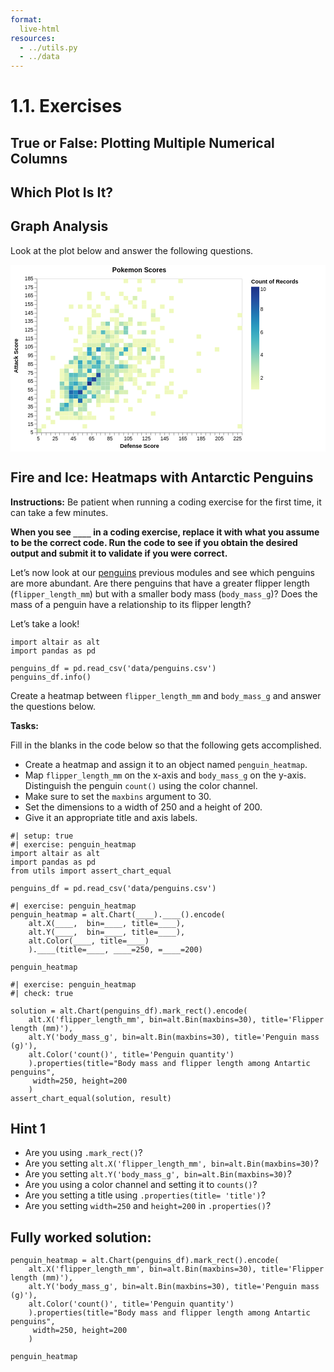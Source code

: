 ```yaml
---
format:
  live-html
resources:
  - ../utils.py
  - ../data
---  
```


<script src='../../src/quiz.js'></script>  <!-- Only needed once per page -->

# 1.1. Exercises

## True or False: Plotting Multiple Numerical Columns

<div id='mcq1'></div> 
<script>
    generateQuiz(
        'mcq1', 
        'True or False',  
        'Using a scatterplot to visualize the relationship between 2 numeric columns will always result in overplotting.',  
        { 
        'True': 'Sometimes using a scatterplot helps avoid overplotting but in other cases, it can still cause saturated areas and no meaningful insights will be able to be observed.',
        'False': ''
        },
        'False', 
    );
</script>

<div id='mcq2'></div> 
<script>
    generateQuiz(
        'mcq2',
        'True or False',
        'We can use density plots to examine the distributions between 2 numeric columns using Altair.',
        {
        'True': 'Altair currently cannot be used to create 2D density plots but can be done using a plotting package called Seaborn.',
        'False': ''
        },
        'False',
    );
</script>

## Which Plot Is It?

<div id='mcq3'></div> 
<script>
    generateQuiz(
        'mcq3', 
        'Question 1',  
        'If we are interested in visualizing the relationship between two 𝐧𝐮𝐦𝐞𝐫𝐢𝐜/𝐪𝐮𝐚𝐧𝐭𝐢𝐭𝐚𝐭𝐢𝐯𝐞 columns, which plot type is most appropriate?',  
        { 
        'Histogram': 'This can be used to visualize a single numeric column’s distribution.',
        'Violin Plot': 'This can be used to visualize a single numeric column’s distribution.',
        'Boxplot': 'This can be used to visualize a single numeric column’s distribution.',
        'Scatterplot': ''
        },
        'Scatterplot', 
    );
</script>

<div id='mcq4'></div> 
<script>
    generateQuiz(
        'mcq4',
        'Question 2',
        'Which plots are most ideal for visualizing the relationship between 2 numeric column distributions where overplotting is an issue?',
        {
        'A single heatmap': '',
        'A single  barplot': 'This can be used to visualize categorical “distributions”.',
        'A single bubble plot': 'This doesn’t quite show the distributions of the columns well.',
        'Scatter plot': 'This one is less informative if overplotting is present.'
        },
        'A single heatmap',
    );
</script>


## Graph Analysis

Look at the plot below and answer the following questions.

<?xml version="1.0" encoding="utf-8"?>
<svg xmlns="http://www.w3.org/2000/svg" xmlns:xlink="http://www.w3.org/1999/xlink" version="1.1" class="marks" width="614" height="364" viewBox="0 0 614 364"><rect width="614" height="364" fill="white"/><g fill="none" stroke-miterlimit="10" transform="translate(51,27)"><g class="mark-group role-frame root" role="graphics-object" aria-roledescription="group mark container"><g transform="translate(0,0)"><path class="background" aria-hidden="true" d="M0.5,0.5h400v300h-400Z" stroke="#ddd"/><g><g class="mark-rect role-mark marks" role="graphics-object" aria-roledescription="rect mark container"><path aria-label="Count of Records: 7; Defense Score: 45 – 50; Attack Score: 45 – 50" role="graphics-symbol" aria-roledescription="rect mark" d="M71.61111111111111,225.5h8.888888888888886v8.333333333333343h-8.888888888888886Z" fill="rgb(37, 139, 187)"/><path aria-label="Count of Records: 10; Defense Score: 60 – 65; Attack Score: 60 – 65" role="graphics-symbol" aria-roledescription="rect mark" d="M98.27777777777777,200.50000000000003h8.8888888888889v8.333333333333286h-8.8888888888889Z" fill="rgb(28, 49, 133)"/><path aria-label="Count of Records: 6; Defense Score: 120 – 125; Attack Score: 100 – 105" role="graphics-symbol" aria-roledescription="rect mark" d="M204.94444444444443,133.83333333333331h8.888888888888914v8.333333333333343h-8.888888888888914Z" fill="rgb(55, 168, 193)"/><path aria-label="Count of Records: 8; Defense Score: 40 – 45; Attack Score: 50 – 55" role="graphics-symbol" aria-roledescription="rect mark" d="M62.72222222222222,217.16666666666666h8.888888888888893v8.333333333333343h-8.888888888888893Z" fill="rgb(33, 106, 173)"/><path aria-label="Count of Records: 3; Defense Score: 55 – 60; Attack Score: 60 – 65" role="graphics-symbol" aria-roledescription="rect mark" d="M89.38888888888889,200.50000000000003h8.888888888888886v8.333333333333286h-8.888888888888886Z" fill="rgb(180, 225, 182)"/><path aria-label="Count of Records: 3; Defense Score: 75 – 80; Attack Score: 100 – 105" role="graphics-symbol" aria-roledescription="rect mark" d="M124.94444444444444,133.83333333333331h8.888888888888872v8.333333333333343h-8.888888888888872Z" fill="rgb(180, 225, 182)"/><path aria-label="Count of Records: 5; Defense Score: 65 – 70; Attack Score: 45 – 50" role="graphics-symbol" aria-roledescription="rect mark" d="M107.16666666666667,225.5h8.888888888888872v8.333333333333343h-8.888888888888872Z" fill="rgb(89, 189, 192)"/><path aria-label="Count of Records: 3; Defense Score: 80 – 85; Attack Score: 60 – 65" role="graphics-symbol" aria-roledescription="rect mark" d="M133.83333333333331,200.50000000000003h8.888888888888914v8.333333333333286h-8.888888888888914Z" fill="rgb(180, 225, 182)"/><path aria-label="Count of Records: 4; Defense Score: 35 – 40; Attack Score: 30 – 35" role="graphics-symbol" aria-roledescription="rect mark" d="M53.833333333333336,250.5h8.888888888888886v8.333333333333371h-8.888888888888886Z" fill="rgb(134, 208, 187)"/><path aria-label="Count of Records: 1; Defense Score: 55 – 60; Attack Score: 20 – 25" role="graphics-symbol" aria-roledescription="rect mark" d="M89.38888888888889,267.16666666666663h8.888888888888886v8.333333333333371h-8.888888888888886Z" fill="rgb(239, 249, 189)"/><path aria-label="Count of Records: 5; Defense Score: 50 – 55; Attack Score: 45 – 50" role="graphics-symbol" aria-roledescription="rect mark" d="M80.5,225.5h8.888888888888886v8.333333333333343h-8.888888888888886Z" fill="rgb(89, 189, 192)"/><path aria-label="Count of Records: 4; Defense Score: 30 – 35; Attack Score: 35 – 40" role="graphics-symbol" aria-roledescription="rect mark" d="M44.94444444444444,242.16666666666669h8.888888888888893v8.333333333333314h-8.888888888888893Z" fill="rgb(134, 208, 187)"/><path aria-label="Count of Records: 1; Defense Score: 50 – 55; Attack Score: 25 – 30" role="graphics-symbol" aria-roledescription="rect mark" d="M80.5,258.83333333333337h8.888888888888886v8.333333333333258h-8.888888888888886Z" fill="rgb(239, 249, 189)"/><path aria-label="Count of Records: 1; Defense Score: 40 – 45; Attack Score: 150 – 155" role="graphics-symbol" aria-roledescription="rect mark" d="M62.72222222222222,50.499999999999986h8.888888888888893v8.333333333333343h-8.888888888888893Z" fill="rgb(239, 249, 189)"/><path aria-label="Count of Records: 7; Defense Score: 40 – 45; Attack Score: 45 – 50" role="graphics-symbol" aria-roledescription="rect mark" d="M62.72222222222222,225.5h8.888888888888893v8.333333333333343h-8.888888888888893Z" fill="rgb(37, 139, 187)"/><path aria-label="Count of Records: 4; Defense Score: 80 – 85; Attack Score: 80 – 85" role="graphics-symbol" aria-roledescription="rect mark" d="M133.83333333333331,167.16666666666669h8.888888888888914v8.333333333333286h-8.888888888888914Z" fill="rgb(134, 208, 187)"/><path aria-label="Count of Records: 4; Defense Score: 35 – 40; Attack Score: 55 – 60" role="graphics-symbol" aria-roledescription="rect mark" d="M53.833333333333336,208.83333333333331h8.888888888888886v8.333333333333343h-8.888888888888886Z" fill="rgb(134, 208, 187)"/><path aria-label="Count of Records: 9; Defense Score: 70 – 75; Attack Score: 70 – 75" role="graphics-symbol" aria-roledescription="rect mark" d="M116.05555555555554,183.83333333333334h8.8888888888889v8.333333333333314h-8.8888888888889Z" fill="rgb(35, 74, 158)"/><path aria-label="Count of Records: 4; Defense Score: 30 – 35; Attack Score: 60 – 65" role="graphics-symbol" aria-roledescription="rect mark" d="M44.94444444444444,200.50000000000003h8.888888888888893v8.333333333333286h-8.888888888888893Z" fill="rgb(134, 208, 187)"/><path aria-label="Count of Records: 5; Defense Score: 65 – 70; Attack Score: 90 – 95" role="graphics-symbol" aria-roledescription="rect mark" d="M107.16666666666667,150.5h8.888888888888872v8.333333333333343h-8.888888888888872Z" fill="rgb(89, 189, 192)"/><path aria-label="Count of Records: 5; Defense Score: 40 – 45; Attack Score: 60 – 65" role="graphics-symbol" aria-roledescription="rect mark" d="M62.72222222222222,200.50000000000003h8.888888888888893v8.333333333333286h-8.888888888888893Z" fill="rgb(89, 189, 192)"/><path aria-label="Count of Records: 3; Defense Score: 65 – 70; Attack Score: 95 – 100" role="graphics-symbol" aria-roledescription="rect mark" d="M107.16666666666667,142.16666666666666h8.888888888888872v8.333333333333343h-8.888888888888872Z" fill="rgb(180, 225, 182)"/><path aria-label="Count of Records: 6; Defense Score: 40 – 45; Attack Score: 55 – 60" role="graphics-symbol" aria-roledescription="rect mark" d="M62.72222222222222,208.83333333333331h8.888888888888893v8.333333333333343h-8.888888888888893Z" fill="rgb(55, 168, 193)"/><path aria-label="Count of Records: 6; Defense Score: 50 – 55; Attack Score: 85 – 90" role="graphics-symbol" aria-roledescription="rect mark" d="M80.5,158.83333333333334h8.888888888888886v8.333333333333343h-8.888888888888886Z" fill="rgb(55, 168, 193)"/><path aria-label="Count of Records: 3; Defense Score: 90 – 95; Attack Score: 75 – 80" role="graphics-symbol" aria-roledescription="rect mark" d="M151.61111111111111,175.49999999999997h8.888888888888886v8.333333333333371h-8.888888888888886Z" fill="rgb(180, 225, 182)"/><path aria-label="Count of Records: 3; Defense Score: 65 – 70; Attack Score: 60 – 65" role="graphics-symbol" aria-roledescription="rect mark" d="M107.16666666666667,200.50000000000003h8.888888888888872v8.333333333333286h-8.888888888888872Z" fill="rgb(180, 225, 182)"/><path aria-label="Count of Records: 3; Defense Score: 85 – 90; Attack Score: 90 – 95" role="graphics-symbol" aria-roledescription="rect mark" d="M142.72222222222223,150.5h8.888888888888886v8.333333333333343h-8.888888888888886Z" fill="rgb(180, 225, 182)"/><path aria-label="Count of Records: 4; Defense Score: 55 – 60; Attack Score: 70 – 75" role="graphics-symbol" aria-roledescription="rect mark" d="M89.38888888888889,183.83333333333334h8.888888888888886v8.333333333333314h-8.888888888888886Z" fill="rgb(134, 208, 187)"/><path aria-label="Count of Records: 4; Defense Score: 40 – 45; Attack Score: 40 – 45" role="graphics-symbol" aria-roledescription="rect mark" d="M62.72222222222222,233.83333333333334h8.888888888888893v8.333333333333343h-8.888888888888893Z" fill="rgb(134, 208, 187)"/><path aria-label="Count of Records: 3; Defense Score: 75 – 80; Attack Score: 65 – 70" role="graphics-symbol" aria-roledescription="rect mark" d="M124.94444444444444,192.16666666666666h8.888888888888872v8.333333333333371h-8.888888888888872Z" fill="rgb(180, 225, 182)"/><path aria-label="Count of Records: 1; Defense Score: 20 – 25; Attack Score: 45 – 50" role="graphics-symbol" aria-roledescription="rect mark" d="M27.166666666666668,225.5h8.88888888888889v8.333333333333343h-8.88888888888889Z" fill="rgb(239, 249, 189)"/><path aria-label="Count of Records: 5; Defense Score: 45 – 50; Attack Score: 70 – 75" role="graphics-symbol" aria-roledescription="rect mark" d="M71.61111111111111,183.83333333333334h8.888888888888886v8.333333333333314h-8.888888888888886Z" fill="rgb(89, 189, 192)"/><path aria-label="Count of Records: 3; Defense Score: 35 – 40; Attack Score: 45 – 50" role="graphics-symbol" aria-roledescription="rect mark" d="M53.833333333333336,225.5h8.888888888888886v8.333333333333343h-8.888888888888886Z" fill="rgb(180, 225, 182)"/><path aria-label="Count of Records: 5; Defense Score: 70 – 75; Attack Score: 80 – 85" role="graphics-symbol" aria-roledescription="rect mark" d="M116.05555555555554,167.16666666666669h8.8888888888889v8.333333333333286h-8.8888888888889Z" fill="rgb(89, 189, 192)"/><path aria-label="Count of Records: 2; Defense Score: 55 – 60; Attack Score: 50 – 55" role="graphics-symbol" aria-roledescription="rect mark" d="M89.38888888888889,217.16666666666666h8.888888888888886v8.333333333333343h-8.888888888888886Z" fill="rgb(216, 240, 180)"/><path aria-label="Count of Records: 4; Defense Score: 70 – 75; Attack Score: 65 – 70" role="graphics-symbol" aria-roledescription="rect mark" d="M116.05555555555554,192.16666666666666h8.8888888888889v8.333333333333371h-8.8888888888889Z" fill="rgb(134, 208, 187)"/><path aria-label="Count of Records: 2; Defense Score: 85 – 90; Attack Score: 80 – 85" role="graphics-symbol" aria-roledescription="rect mark" d="M142.72222222222223,167.16666666666669h8.888888888888886v8.333333333333286h-8.888888888888886Z" fill="rgb(216, 240, 180)"/><path aria-label="Count of Records: 2; Defense Score: 80 – 85; Attack Score: 95 – 100" role="graphics-symbol" aria-roledescription="rect mark" d="M133.83333333333331,142.16666666666666h8.888888888888914v8.333333333333343h-8.888888888888914Z" fill="rgb(216, 240, 180)"/><path aria-label="Count of Records: 5; Defense Score: 50 – 55; Attack Score: 55 – 60" role="graphics-symbol" aria-roledescription="rect mark" d="M80.5,208.83333333333331h8.888888888888886v8.333333333333343h-8.888888888888886Z" fill="rgb(89, 189, 192)"/><path aria-label="Count of Records: 7; Defense Score: 60 – 65; Attack Score: 65 – 70" role="graphics-symbol" aria-roledescription="rect mark" d="M98.27777777777777,192.16666666666666h8.8888888888889v8.333333333333371h-8.8888888888889Z" fill="rgb(37, 139, 187)"/><path aria-label="Count of Records: 3; Defense Score: 30 – 35; Attack Score: 55 – 60" role="graphics-symbol" aria-roledescription="rect mark" d="M44.94444444444444,208.83333333333331h8.888888888888893v8.333333333333343h-8.888888888888893Z" fill="rgb(180, 225, 182)"/><path aria-label="Count of Records: 6; Defense Score: 60 – 65; Attack Score: 100 – 105" role="graphics-symbol" aria-roledescription="rect mark" d="M98.27777777777777,133.83333333333331h8.8888888888889v8.333333333333343h-8.8888888888889Z" fill="rgb(55, 168, 193)"/><path aria-label="Count of Records: 6; Defense Score: 35 – 40; Attack Score: 35 – 40" role="graphics-symbol" aria-roledescription="rect mark" d="M53.833333333333336,242.16666666666669h8.888888888888886v8.333333333333314h-8.888888888888886Z" fill="rgb(55, 168, 193)"/><path aria-label="Count of Records: 7; Defense Score: 45 – 50; Attack Score: 50 – 55" role="graphics-symbol" aria-roledescription="rect mark" d="M71.61111111111111,217.16666666666666h8.888888888888886v8.333333333333343h-8.888888888888886Z" fill="rgb(37, 139, 187)"/><path aria-label="Count of Records: 2; Defense Score: 75 – 80; Attack Score: 80 – 85" role="graphics-symbol" aria-roledescription="rect mark" d="M124.94444444444444,167.16666666666669h8.888888888888872v8.333333333333286h-8.888888888888872Z" fill="rgb(216, 240, 180)"/><path aria-label="Count of Records: 1; Defense Score: 35 – 40; Attack Score: 80 – 85" role="graphics-symbol" aria-roledescription="rect mark" d="M53.833333333333336,167.16666666666669h8.888888888888886v8.333333333333286h-8.888888888888886Z" fill="rgb(239, 249, 189)"/><path aria-label="Count of Records: 2; Defense Score: 60 – 65; Attack Score: 105 – 110" role="graphics-symbol" aria-roledescription="rect mark" d="M98.27777777777777,125.49999999999999h8.8888888888889v8.333333333333329h-8.8888888888889Z" fill="rgb(216, 240, 180)"/><path aria-label="Count of Records: 2; Defense Score: 80 – 85; Attack Score: 110 – 115" role="graphics-symbol" aria-roledescription="rect mark" d="M133.83333333333331,117.16666666666666h8.888888888888914v8.333333333333329h-8.888888888888914Z" fill="rgb(216, 240, 180)"/><path aria-label="Count of Records: 9; Defense Score: 65 – 70; Attack Score: 65 – 70" role="graphics-symbol" aria-roledescription="rect mark" d="M107.16666666666667,192.16666666666666h8.888888888888872v8.333333333333371h-8.888888888888872Z" fill="rgb(35, 74, 158)"/><path aria-label="Count of Records: 5; Defense Score: 95 – 100; Attack Score: 95 – 100" role="graphics-symbol" aria-roledescription="rect mark" d="M160.5,142.16666666666666h8.888888888888886v8.333333333333343h-8.888888888888886Z" fill="rgb(89, 189, 192)"/><path aria-label="Count of Records: 1; Defense Score: 15 – 20; Attack Score: 20 – 25" role="graphics-symbol" aria-roledescription="rect mark" d="M18.27777777777778,267.16666666666663h8.88888888888889v8.333333333333371h-8.88888888888889Z" fill="rgb(239, 249, 189)"/><path aria-label="Count of Records: 2; Defense Score: 65 – 70; Attack Score: 50 – 55" role="graphics-symbol" aria-roledescription="rect mark" d="M107.16666666666667,217.16666666666666h8.888888888888872v8.333333333333343h-8.888888888888872Z" fill="rgb(216, 240, 180)"/><path aria-label="Count of Records: 5; Defense Score: 50 – 55; Attack Score: 80 – 85" role="graphics-symbol" aria-roledescription="rect mark" d="M80.5,167.16666666666669h8.888888888888886v8.333333333333286h-8.888888888888886Z" fill="rgb(89, 189, 192)"/><path aria-label="Count of Records: 7; Defense Score: 70 – 75; Attack Score: 100 – 105" role="graphics-symbol" aria-roledescription="rect mark" d="M116.05555555555554,133.83333333333331h8.8888888888889v8.333333333333343h-8.8888888888889Z" fill="rgb(37, 139, 187)"/><path aria-label="Count of Records: 4; Defense Score: 80 – 85; Attack Score: 130 – 135" role="graphics-symbol" aria-roledescription="rect mark" d="M133.83333333333331,83.83333333333334h8.888888888888914v8.333333333333329h-8.888888888888914Z" fill="rgb(134, 208, 187)"/><path aria-label="Count of Records: 3; Defense Score: 35 – 40; Attack Score: 75 – 80" role="graphics-symbol" aria-roledescription="rect mark" d="M53.833333333333336,175.49999999999997h8.888888888888886v8.333333333333371h-8.888888888888886Z" fill="rgb(180, 225, 182)"/><path aria-label="Count of Records: 2; Defense Score: 50 – 55; Attack Score: 90 – 95" role="graphics-symbol" aria-roledescription="rect mark" d="M80.5,150.5h8.888888888888886v8.333333333333343h-8.888888888888886Z" fill="rgb(216, 240, 180)"/><path aria-label="Count of Records: 2; Defense Score: 65 – 70; Attack Score: 105 – 110" role="graphics-symbol" aria-roledescription="rect mark" d="M107.16666666666667,125.49999999999999h8.888888888888872v8.333333333333329h-8.888888888888872Z" fill="rgb(216, 240, 180)"/><path aria-label="Count of Records: 1; Defense Score: 35 – 40; Attack Score: 40 – 45" role="graphics-symbol" aria-roledescription="rect mark" d="M53.833333333333336,233.83333333333334h8.888888888888886v8.333333333333343h-8.888888888888886Z" fill="rgb(239, 249, 189)"/><path aria-label="Count of Records: 2; Defense Score: 65 – 70; Attack Score: 70 – 75" role="graphics-symbol" aria-roledescription="rect mark" d="M107.16666666666667,183.83333333333334h8.888888888888872v8.333333333333314h-8.888888888888872Z" fill="rgb(216, 240, 180)"/><path aria-label="Count of Records: 4; Defense Score: 100 – 105; Attack Score: 80 – 85" role="graphics-symbol" aria-roledescription="rect mark" d="M169.38888888888889,167.16666666666669h8.888888888888886v8.333333333333286h-8.888888888888886Z" fill="rgb(134, 208, 187)"/><path aria-label="Count of Records: 2; Defense Score: 115 – 120; Attack Score: 95 – 100" role="graphics-symbol" aria-roledescription="rect mark" d="M196.05555555555554,142.16666666666666h8.888888888888886v8.333333333333343h-8.888888888888886Z" fill="rgb(216, 240, 180)"/><path aria-label="Count of Records: 1; Defense Score: 130 – 135; Attack Score: 120 – 125" role="graphics-symbol" aria-roledescription="rect mark" d="M222.72222222222223,100.50000000000001h8.888888888888857v8.333333333333329h-8.888888888888857Z" fill="rgb(239, 249, 189)"/><path aria-label="Count of Records: 2; Defense Score: 55 – 60; Attack Score: 85 – 90" role="graphics-symbol" aria-roledescription="rect mark" d="M89.38888888888889,158.83333333333334h8.888888888888886v8.333333333333343h-8.888888888888886Z" fill="rgb(216, 240, 180)"/><path aria-label="Count of Records: 1; Defense Score: 180 – 185; Attack Score: 75 – 80" role="graphics-symbol" aria-roledescription="rect mark" d="M311.61111111111114,175.49999999999997h8.888888888888857v8.333333333333371h-8.888888888888857Z" fill="rgb(239, 249, 189)"/><path aria-label="Count of Records: 1; Defense Score: 70 – 75; Attack Score: 35 – 40" role="graphics-symbol" aria-roledescription="rect mark" d="M116.05555555555554,242.16666666666669h8.8888888888889v8.333333333333314h-8.8888888888889Z" fill="rgb(239, 249, 189)"/><path aria-label="Count of Records: 1; Defense Score: 95 – 100; Attack Score: 60 – 65" role="graphics-symbol" aria-roledescription="rect mark" d="M160.5,200.50000000000003h8.888888888888886v8.333333333333286h-8.888888888888886Z" fill="rgb(239, 249, 189)"/><path aria-label="Count of Records: 2; Defense Score: 55 – 60; Attack Score: 90 – 95" role="graphics-symbol" aria-roledescription="rect mark" d="M89.38888888888889,150.5h8.888888888888886v8.333333333333343h-8.888888888888886Z" fill="rgb(216, 240, 180)"/><path aria-label="Count of Records: 2; Defense Score: 45 – 50; Attack Score: 85 – 90" role="graphics-symbol" aria-roledescription="rect mark" d="M71.61111111111111,158.83333333333334h8.888888888888886v8.333333333333343h-8.888888888888886Z" fill="rgb(216, 240, 180)"/><path aria-label="Count of Records: 1; Defense Score: 70 – 75; Attack Score: 110 – 115" role="graphics-symbol" aria-roledescription="rect mark" d="M116.05555555555554,117.16666666666666h8.8888888888889v8.333333333333329h-8.8888888888889Z" fill="rgb(239, 249, 189)"/><path aria-label="Count of Records: 5; Defense Score: 55 – 60; Attack Score: 45 – 50" role="graphics-symbol" aria-roledescription="rect mark" d="M89.38888888888889,225.5h8.888888888888886v8.333333333333343h-8.888888888888886Z" fill="rgb(89, 189, 192)"/><path aria-label="Count of Records: 3; Defense Score: 80 – 85; Attack Score: 70 – 75" role="graphics-symbol" aria-roledescription="rect mark" d="M133.83333333333331,183.83333333333334h8.888888888888914v8.333333333333314h-8.888888888888914Z" fill="rgb(180, 225, 182)"/><path aria-label="Count of Records: 4; Defense Score: 75 – 80; Attack Score: 105 – 110" role="graphics-symbol" aria-roledescription="rect mark" d="M124.94444444444444,125.49999999999999h8.888888888888872v8.333333333333329h-8.888888888888872Z" fill="rgb(134, 208, 187)"/><path aria-label="Count of Records: 1; Defense Score: 100 – 105; Attack Score: 65 – 70" role="graphics-symbol" aria-roledescription="rect mark" d="M169.38888888888889,192.16666666666666h8.888888888888886v8.333333333333371h-8.888888888888886Z" fill="rgb(239, 249, 189)"/><path aria-label="Count of Records: 1; Defense Score: 180 – 185; Attack Score: 95 – 100" role="graphics-symbol" aria-roledescription="rect mark" d="M311.61111111111114,142.16666666666666h8.888888888888857v8.333333333333343h-8.888888888888857Z" fill="rgb(239, 249, 189)"/><path aria-label="Count of Records: 3; Defense Score: 80 – 85; Attack Score: 65 – 70" role="graphics-symbol" aria-roledescription="rect mark" d="M133.83333333333331,192.16666666666666h8.888888888888914v8.333333333333371h-8.888888888888914Z" fill="rgb(180, 225, 182)"/><path aria-label="Count of Records: 1; Defense Score: 160 – 165; Attack Score: 45 – 50" role="graphics-symbol" aria-roledescription="rect mark" d="M276.05555555555554,225.5h8.888888888888914v8.333333333333343h-8.888888888888914Z" fill="rgb(239, 249, 189)"/><path aria-label="Count of Records: 3; Defense Score: 90 – 95; Attack Score: 105 – 110" role="graphics-symbol" aria-roledescription="rect mark" d="M151.61111111111111,125.49999999999999h8.888888888888886v8.333333333333329h-8.888888888888886Z" fill="rgb(180, 225, 182)"/><path aria-label="Count of Records: 2; Defense Score: 115 – 120; Attack Score: 130 – 135" role="graphics-symbol" aria-roledescription="rect mark" d="M196.05555555555554,83.83333333333334h8.888888888888886v8.333333333333329h-8.888888888888886Z" fill="rgb(216, 240, 180)"/><path aria-label="Count of Records: 3; Defense Score: 50 – 55; Attack Score: 30 – 35" role="graphics-symbol" aria-roledescription="rect mark" d="M80.5,250.5h8.888888888888886v8.333333333333371h-8.888888888888886Z" fill="rgb(180, 225, 182)"/><path aria-label="Count of Records: 3; Defense Score: 70 – 75; Attack Score: 50 – 55" role="graphics-symbol" aria-roledescription="rect mark" d="M116.05555555555554,217.16666666666666h8.8888888888889v8.333333333333343h-8.8888888888889Z" fill="rgb(180, 225, 182)"/><path aria-label="Count of Records: 1; Defense Score: 80 – 85; Attack Score: 40 – 45" role="graphics-symbol" aria-roledescription="rect mark" d="M133.83333333333331,233.83333333333334h8.888888888888914v8.333333333333343h-8.888888888888914Z" fill="rgb(239, 249, 189)"/><path aria-label="Count of Records: 2; Defense Score: 85 – 90; Attack Score: 105 – 110" role="graphics-symbol" aria-roledescription="rect mark" d="M142.72222222222223,125.49999999999999h8.888888888888886v8.333333333333329h-8.888888888888886Z" fill="rgb(216, 240, 180)"/><path aria-label="Count of Records: 2; Defense Score: 95 – 100; Attack Score: 50 – 55" role="graphics-symbol" aria-roledescription="rect mark" d="M160.5,217.16666666666666h8.888888888888886v8.333333333333343h-8.888888888888886Z" fill="rgb(216, 240, 180)"/><path aria-label="Count of Records: 1; Defense Score: 110 – 115; Attack Score: 80 – 85" role="graphics-symbol" aria-roledescription="rect mark" d="M187.16666666666666,167.16666666666669h8.888888888888886v8.333333333333286h-8.888888888888886Z" fill="rgb(239, 249, 189)"/><path aria-label="Count of Records: 1; Defense Score: 50 – 55; Attack Score: 120 – 125" role="graphics-symbol" aria-roledescription="rect mark" d="M80.5,100.50000000000001h8.888888888888886v8.333333333333329h-8.888888888888886Z" fill="rgb(239, 249, 189)"/><path aria-label="Count of Records: 3; Defense Score: 75 – 80; Attack Score: 55 – 60" role="graphics-symbol" aria-roledescription="rect mark" d="M124.94444444444444,208.83333333333331h8.888888888888872v8.333333333333343h-8.888888888888872Z" fill="rgb(180, 225, 182)"/><path aria-label="Count of Records: 3; Defense Score: 95 – 100; Attack Score: 65 – 70" role="graphics-symbol" aria-roledescription="rect mark" d="M160.5,192.16666666666666h8.888888888888886v8.333333333333371h-8.888888888888886Z" fill="rgb(180, 225, 182)"/><path aria-label="Count of Records: 1; Defense Score: 120 – 125; Attack Score: 90 – 95" role="graphics-symbol" aria-roledescription="rect mark" d="M204.94444444444443,150.5h8.888888888888914v8.333333333333343h-8.888888888888914Z" fill="rgb(239, 249, 189)"/><path aria-label="Count of Records: 2; Defense Score: 95 – 100; Attack Score: 85 – 90" role="graphics-symbol" aria-roledescription="rect mark" d="M160.5,158.83333333333334h8.888888888888886v8.333333333333343h-8.888888888888886Z" fill="rgb(216, 240, 180)"/><path aria-label="Count of Records: 1; Defense Score: 120 – 125; Attack Score: 130 – 135" role="graphics-symbol" aria-roledescription="rect mark" d="M204.94444444444443,83.83333333333334h8.888888888888914v8.333333333333329h-8.888888888888914Z" fill="rgb(239, 249, 189)"/><path aria-label="Count of Records: 2; Defense Score: 5 – 10; Attack Score: 5 – 10" role="graphics-symbol" aria-roledescription="rect mark" d="M0.5,292.1666666666667h8.88888888888889v8.333333333333314h-8.88888888888889Z" fill="rgb(216, 240, 180)"/><path aria-label="Count of Records: 1; Defense Score: 115 – 120; Attack Score: 55 – 60" role="graphics-symbol" aria-roledescription="rect mark" d="M196.05555555555554,208.83333333333331h8.888888888888886v8.333333333333343h-8.888888888888886Z" fill="rgb(239, 249, 189)"/><path aria-label="Count of Records: 4; Defense Score: 100 – 105; Attack Score: 125 – 130" role="graphics-symbol" aria-roledescription="rect mark" d="M169.38888888888889,92.16666666666667h8.888888888888886v8.333333333333343h-8.888888888888886Z" fill="rgb(134, 208, 187)"/><path aria-label="Count of Records: 2; Defense Score: 70 – 75; Attack Score: 40 – 45" role="graphics-symbol" aria-roledescription="rect mark" d="M116.05555555555554,233.83333333333334h8.8888888888889v8.333333333333343h-8.8888888888889Z" fill="rgb(216, 240, 180)"/><path aria-label="Count of Records: 3; Defense Score: 85 – 90; Attack Score: 75 – 80" role="graphics-symbol" aria-roledescription="rect mark" d="M142.72222222222223,175.49999999999997h8.888888888888886v8.333333333333371h-8.888888888888886Z" fill="rgb(180, 225, 182)"/><path aria-label="Count of Records: 3; Defense Score: 35 – 40; Attack Score: 50 – 55" role="graphics-symbol" aria-roledescription="rect mark" d="M53.833333333333336,217.16666666666666h8.888888888888886v8.333333333333343h-8.888888888888886Z" fill="rgb(180, 225, 182)"/><path aria-label="Count of Records: 3; Defense Score: 55 – 60; Attack Score: 80 – 85" role="graphics-symbol" aria-roledescription="rect mark" d="M89.38888888888889,167.16666666666669h8.888888888888886v8.333333333333286h-8.888888888888886Z" fill="rgb(180, 225, 182)"/><path aria-label="Count of Records: 2; Defense Score: 55 – 60; Attack Score: 95 – 100" role="graphics-symbol" aria-roledescription="rect mark" d="M89.38888888888889,142.16666666666666h8.888888888888886v8.333333333333343h-8.888888888888886Z" fill="rgb(216, 240, 180)"/><path aria-label="Count of Records: 1; Defense Score: 120 – 125; Attack Score: 155 – 160" role="graphics-symbol" aria-roledescription="rect mark" d="M204.94444444444443,42.16666666666665h8.888888888888914v8.333333333333336h-8.888888888888914Z" fill="rgb(239, 249, 189)"/><path aria-label="Count of Records: 1; Defense Score: 95 – 100; Attack Score: 100 – 105" role="graphics-symbol" aria-roledescription="rect mark" d="M160.5,133.83333333333331h8.888888888888886v8.333333333333343h-8.888888888888886Z" fill="rgb(239, 249, 189)"/><path aria-label="Count of Records: 1; Defense Score: 55 – 60; Attack Score: 10 – 15" role="graphics-symbol" aria-roledescription="rect mark" d="M89.38888888888889,283.8333333333333h8.888888888888886v8.333333333333371h-8.888888888888886Z" fill="rgb(239, 249, 189)"/><path aria-label="Count of Records: 1; Defense Score: 105 – 110; Attack Score: 155 – 160" role="graphics-symbol" aria-roledescription="rect mark" d="M178.27777777777777,42.16666666666665h8.888888888888886v8.333333333333336h-8.888888888888886Z" fill="rgb(239, 249, 189)"/><path aria-label="Count of Records: 1; Defense Score: 80 – 85; Attack Score: 85 – 90" role="graphics-symbol" aria-roledescription="rect mark" d="M133.83333333333331,158.83333333333334h8.888888888888914v8.333333333333343h-8.888888888888914Z" fill="rgb(239, 249, 189)"/><path aria-label="Count of Records: 1; Defense Score: 60 – 65; Attack Score: 130 – 135" role="graphics-symbol" aria-roledescription="rect mark" d="M98.27777777777777,83.83333333333334h8.8888888888889v8.333333333333329h-8.8888888888889Z" fill="rgb(239, 249, 189)"/><path aria-label="Count of Records: 4; Defense Score: 70 – 75; Attack Score: 60 – 65" role="graphics-symbol" aria-roledescription="rect mark" d="M116.05555555555554,200.50000000000003h8.8888888888889v8.333333333333286h-8.8888888888889Z" fill="rgb(134, 208, 187)"/><path aria-label="Count of Records: 1; Defense Score: 100 – 105; Attack Score: 40 – 45" role="graphics-symbol" aria-roledescription="rect mark" d="M169.38888888888889,233.83333333333334h8.888888888888886v8.333333333333343h-8.888888888888886Z" fill="rgb(239, 249, 189)"/><path aria-label="Count of Records: 2; Defense Score: 125 – 130; Attack Score: 60 – 65" role="graphics-symbol" aria-roledescription="rect mark" d="M213.83333333333334,200.50000000000003h8.888888888888886v8.333333333333286h-8.888888888888886Z" fill="rgb(216, 240, 180)"/><path aria-label="Count of Records: 4; Defense Score: 90 – 95; Attack Score: 80 – 85" role="graphics-symbol" aria-roledescription="rect mark" d="M151.61111111111111,167.16666666666669h8.888888888888886v8.333333333333286h-8.888888888888886Z" fill="rgb(134, 208, 187)"/><path aria-label="Count of Records: 1; Defense Score: 105 – 110; Attack Score: 115 – 120" role="graphics-symbol" aria-roledescription="rect mark" d="M178.27777777777777,108.83333333333334h8.888888888888886v8.333333333333314h-8.888888888888886Z" fill="rgb(239, 249, 189)"/><path aria-label="Count of Records: 1; Defense Score: 85 – 90; Attack Score: 135 – 140" role="graphics-symbol" aria-roledescription="rect mark" d="M142.72222222222223,75.5h8.888888888888886v8.333333333333343h-8.888888888888886Z" fill="rgb(239, 249, 189)"/><path aria-label="Count of Records: 1; Defense Score: 65 – 70; Attack Score: 110 – 115" role="graphics-symbol" aria-roledescription="rect mark" d="M107.16666666666667,117.16666666666666h8.888888888888872v8.333333333333329h-8.888888888888872Z" fill="rgb(239, 249, 189)"/><path aria-label="Count of Records: 1; Defense Score: 100 – 105; Attack Score: 85 – 90" role="graphics-symbol" aria-roledescription="rect mark" d="M169.38888888888889,158.83333333333334h8.888888888888886v8.333333333333343h-8.888888888888886Z" fill="rgb(239, 249, 189)"/><path aria-label="Count of Records: 1; Defense Score: 90 – 95; Attack Score: 100 – 105" role="graphics-symbol" aria-roledescription="rect mark" d="M151.61111111111111,133.83333333333331h8.888888888888886v8.333333333333343h-8.888888888888886Z" fill="rgb(239, 249, 189)"/><path aria-label="Count of Records: 6; Defense Score: 45 – 50; Attack Score: 60 – 65" role="graphics-symbol" aria-roledescription="rect mark" d="M71.61111111111111,200.50000000000003h8.888888888888886v8.333333333333286h-8.888888888888886Z" fill="rgb(55, 168, 193)"/><path aria-label="Count of Records: 5; Defense Score: 65 – 70; Attack Score: 80 – 85" role="graphics-symbol" aria-roledescription="rect mark" d="M107.16666666666667,167.16666666666669h8.888888888888872v8.333333333333286h-8.888888888888872Z" fill="rgb(89, 189, 192)"/><path aria-label="Count of Records: 3; Defense Score: 95 – 100; Attack Score: 130 – 135" role="graphics-symbol" aria-roledescription="rect mark" d="M160.5,83.83333333333334h8.888888888888886v8.333333333333329h-8.888888888888886Z" fill="rgb(180, 225, 182)"/><path aria-label="Count of Records: 1; Defense Score: 70 – 75; Attack Score: 150 – 155" role="graphics-symbol" aria-roledescription="rect mark" d="M116.05555555555554,50.499999999999986h8.8888888888889v8.333333333333343h-8.8888888888889Z" fill="rgb(239, 249, 189)"/><path aria-label="Count of Records: 6; Defense Score: 100 – 105; Attack Score: 100 – 105" role="graphics-symbol" aria-roledescription="rect mark" d="M169.38888888888889,133.83333333333331h8.888888888888886v8.333333333333343h-8.888888888888886Z" fill="rgb(55, 168, 193)"/><path aria-label="Count of Records: 2; Defense Score: 100 – 105; Attack Score: 105 – 110" role="graphics-symbol" aria-roledescription="rect mark" d="M169.38888888888889,125.49999999999999h8.888888888888886v8.333333333333329h-8.888888888888886Z" fill="rgb(216, 240, 180)"/><path aria-label="Count of Records: 1; Defense Score: 30 – 35; Attack Score: 45 – 50" role="graphics-symbol" aria-roledescription="rect mark" d="M44.94444444444444,225.5h8.888888888888893v8.333333333333343h-8.888888888888893Z" fill="rgb(239, 249, 189)"/><path aria-label="Count of Records: 6; Defense Score: 60 – 65; Attack Score: 75 – 80" role="graphics-symbol" aria-roledescription="rect mark" d="M98.27777777777777,175.49999999999997h8.8888888888889v8.333333333333371h-8.8888888888889Z" fill="rgb(55, 168, 193)"/><path aria-label="Count of Records: 5; Defense Score: 30 – 35; Attack Score: 30 – 35" role="graphics-symbol" aria-roledescription="rect mark" d="M44.94444444444444,250.5h8.888888888888893v8.333333333333371h-8.888888888888893Z" fill="rgb(89, 189, 192)"/><path aria-label="Count of Records: 9; Defense Score: 50 – 55; Attack Score: 50 – 55" role="graphics-symbol" aria-roledescription="rect mark" d="M80.5,217.16666666666666h8.888888888888886v8.333333333333343h-8.888888888888886Z" fill="rgb(35, 74, 158)"/><path aria-label="Count of Records: 1; Defense Score: 30 – 35; Attack Score: 20 – 25" role="graphics-symbol" aria-roledescription="rect mark" d="M44.94444444444444,267.16666666666663h8.888888888888893v8.333333333333371h-8.888888888888893Z" fill="rgb(239, 249, 189)"/><path aria-label="Count of Records: 2; Defense Score: 50 – 55; Attack Score: 35 – 40" role="graphics-symbol" aria-roledescription="rect mark" d="M80.5,242.16666666666669h8.888888888888886v8.333333333333314h-8.888888888888886Z" fill="rgb(216, 240, 180)"/><path aria-label="Count of Records: 4; Defense Score: 70 – 75; Attack Score: 90 – 95" role="graphics-symbol" aria-roledescription="rect mark" d="M116.05555555555554,150.5h8.8888888888889v8.333333333333343h-8.8888888888889Z" fill="rgb(134, 208, 187)"/><path aria-label="Count of Records: 2; Defense Score: 80 – 85; Attack Score: 90 – 95" role="graphics-symbol" aria-roledescription="rect mark" d="M133.83333333333331,150.5h8.888888888888914v8.333333333333343h-8.888888888888914Z" fill="rgb(216, 240, 180)"/><path aria-label="Count of Records: 7; Defense Score: 55 – 60; Attack Score: 55 – 60" role="graphics-symbol" aria-roledescription="rect mark" d="M89.38888888888889,208.83333333333331h8.888888888888886v8.333333333333343h-8.888888888888886Z" fill="rgb(37, 139, 187)"/><path aria-label="Count of Records: 1; Defense Score: 15 – 20; Attack Score: 40 – 45" role="graphics-symbol" aria-roledescription="rect mark" d="M18.27777777777778,233.83333333333334h8.88888888888889v8.333333333333343h-8.88888888888889Z" fill="rgb(239, 249, 189)"/><path aria-label="Count of Records: 2; Defense Score: 25 – 30; Attack Score: 25 – 30" role="graphics-symbol" aria-roledescription="rect mark" d="M36.05555555555556,258.83333333333337h8.888888888888886v8.333333333333258h-8.888888888888886Z" fill="rgb(216, 240, 180)"/><path aria-label="Count of Records: 2; Defense Score: 15 – 20; Attack Score: 30 – 35" role="graphics-symbol" aria-roledescription="rect mark" d="M18.27777777777778,250.5h8.88888888888889v8.333333333333371h-8.88888888888889Z" fill="rgb(216, 240, 180)"/><path aria-label="Count of Records: 1; Defense Score: 65 – 70; Attack Score: 20 – 25" role="graphics-symbol" aria-roledescription="rect mark" d="M107.16666666666667,267.16666666666663h8.888888888888872v8.333333333333371h-8.888888888888872Z" fill="rgb(239, 249, 189)"/><path aria-label="Count of Records: 2; Defense Score: 85 – 90; Attack Score: 40 – 45" role="graphics-symbol" aria-roledescription="rect mark" d="M142.72222222222223,233.83333333333334h8.888888888888886v8.333333333333343h-8.888888888888886Z" fill="rgb(216, 240, 180)"/><path aria-label="Count of Records: 4; Defense Score: 70 – 75; Attack Score: 75 – 80" role="graphics-symbol" aria-roledescription="rect mark" d="M116.05555555555554,175.49999999999997h8.8888888888889v8.333333333333371h-8.8888888888889Z" fill="rgb(134, 208, 187)"/><path aria-label="Count of Records: 1; Defense Score: 105 – 110; Attack Score: 95 – 100" role="graphics-symbol" aria-roledescription="rect mark" d="M178.27777777777777,142.16666666666666h8.888888888888886v8.333333333333343h-8.888888888888886Z" fill="rgb(239, 249, 189)"/><path aria-label="Count of Records: 5; Defense Score: 95 – 100; Attack Score: 80 – 85" role="graphics-symbol" aria-roledescription="rect mark" d="M160.5,167.16666666666669h8.888888888888886v8.333333333333286h-8.888888888888886Z" fill="rgb(89, 189, 192)"/><path aria-label="Count of Records: 2; Defense Score: 50 – 55; Attack Score: 20 – 25" role="graphics-symbol" aria-roledescription="rect mark" d="M80.5,267.16666666666663h8.888888888888886v8.333333333333371h-8.888888888888886Z" fill="rgb(216, 240, 180)"/><path aria-label="Count of Records: 2; Defense Score: 80 – 85; Attack Score: 50 – 55" role="graphics-symbol" aria-roledescription="rect mark" d="M133.83333333333331,217.16666666666666h8.888888888888914v8.333333333333343h-8.888888888888914Z" fill="rgb(216, 240, 180)"/><path aria-label="Count of Records: 2; Defense Score: 115 – 120; Attack Score: 100 – 105" role="graphics-symbol" aria-roledescription="rect mark" d="M196.05555555555554,133.83333333333331h8.888888888888886v8.333333333333343h-8.888888888888886Z" fill="rgb(216, 240, 180)"/><path aria-label="Count of Records: 3; Defense Score: 75 – 80; Attack Score: 75 – 80" role="graphics-symbol" aria-roledescription="rect mark" d="M124.94444444444444,175.49999999999997h8.888888888888872v8.333333333333371h-8.888888888888872Z" fill="rgb(180, 225, 182)"/><path aria-label="Count of Records: 3; Defense Score: 40 – 45; Attack Score: 35 – 40" role="graphics-symbol" aria-roledescription="rect mark" d="M62.72222222222222,242.16666666666669h8.888888888888893v8.333333333333314h-8.888888888888893Z" fill="rgb(180, 225, 182)"/><path aria-label="Count of Records: 2; Defense Score: 70 – 75; Attack Score: 55 – 60" role="graphics-symbol" aria-roledescription="rect mark" d="M116.05555555555554,208.83333333333331h8.8888888888889v8.333333333333343h-8.8888888888889Z" fill="rgb(216, 240, 180)"/><path aria-label="Count of Records: 1; Defense Score: 55 – 60; Attack Score: 75 – 80" role="graphics-symbol" aria-roledescription="rect mark" d="M89.38888888888889,175.49999999999997h8.888888888888886v8.333333333333371h-8.888888888888886Z" fill="rgb(239, 249, 189)"/><path aria-label="Count of Records: 4; Defense Score: 45 – 50; Attack Score: 65 – 70" role="graphics-symbol" aria-roledescription="rect mark" d="M71.61111111111111,192.16666666666666h8.888888888888886v8.333333333333371h-8.888888888888886Z" fill="rgb(134, 208, 187)"/><path aria-label="Count of Records: 3; Defense Score: 85 – 90; Attack Score: 85 – 90" role="graphics-symbol" aria-roledescription="rect mark" d="M142.72222222222223,158.83333333333334h8.888888888888886v8.333333333333343h-8.888888888888886Z" fill="rgb(180, 225, 182)"/><path aria-label="Count of Records: 1; Defense Score: 110 – 115; Attack Score: 65 – 70" role="graphics-symbol" aria-roledescription="rect mark" d="M187.16666666666666,192.16666666666666h8.888888888888886v8.333333333333371h-8.888888888888886Z" fill="rgb(239, 249, 189)"/><path aria-label="Count of Records: 4; Defense Score: 40 – 45; Attack Score: 85 – 90" role="graphics-symbol" aria-roledescription="rect mark" d="M62.72222222222222,158.83333333333334h8.888888888888893v8.333333333333343h-8.888888888888893Z" fill="rgb(134, 208, 187)"/><path aria-label="Count of Records: 3; Defense Score: 80 – 85; Attack Score: 75 – 80" role="graphics-symbol" aria-roledescription="rect mark" d="M133.83333333333331,175.49999999999997h8.888888888888914v8.333333333333371h-8.888888888888914Z" fill="rgb(180, 225, 182)"/><path aria-label="Count of Records: 3; Defense Score: 55 – 60; Attack Score: 30 – 35" role="graphics-symbol" aria-roledescription="rect mark" d="M89.38888888888889,250.5h8.888888888888886v8.333333333333371h-8.888888888888886Z" fill="rgb(180, 225, 182)"/><path aria-label="Count of Records: 1; Defense Score: 90 – 95; Attack Score: 65 – 70" role="graphics-symbol" aria-roledescription="rect mark" d="M151.61111111111111,192.16666666666666h8.888888888888886v8.333333333333371h-8.888888888888886Z" fill="rgb(239, 249, 189)"/><path aria-label="Count of Records: 2; Defense Score: 140 – 145; Attack Score: 90 – 95" role="graphics-symbol" aria-roledescription="rect mark" d="M240.5,150.5h8.888888888888886v8.333333333333343h-8.888888888888886Z" fill="rgb(216, 240, 180)"/><path aria-label="Count of Records: 1; Defense Score: 105 – 110; Attack Score: 75 – 80" role="graphics-symbol" aria-roledescription="rect mark" d="M178.27777777777777,175.49999999999997h8.888888888888886v8.333333333333371h-8.888888888888886Z" fill="rgb(239, 249, 189)"/><path aria-label="Count of Records: 1; Defense Score: 225 – 230; Attack Score: 125 – 130" role="graphics-symbol" aria-roledescription="rect mark" d="M391.6111111111111,92.16666666666667h8.888888888888914v8.333333333333343h-8.888888888888914Z" fill="rgb(239, 249, 189)"/><path aria-label="Count of Records: 5; Defense Score: 75 – 80; Attack Score: 120 – 125" role="graphics-symbol" aria-roledescription="rect mark" d="M124.94444444444444,100.50000000000001h8.888888888888872v8.333333333333329h-8.888888888888872Z" fill="rgb(89, 189, 192)"/><path aria-label="Count of Records: 3; Defense Score: 85 – 90; Attack Score: 95 – 100" role="graphics-symbol" aria-roledescription="rect mark" d="M142.72222222222223,142.16666666666666h8.888888888888886v8.333333333333343h-8.888888888888886Z" fill="rgb(180, 225, 182)"/><path aria-label="Count of Records: 1; Defense Score: 140 – 145; Attack Score: 150 – 155" role="graphics-symbol" aria-roledescription="rect mark" d="M240.5,50.499999999999986h8.888888888888886v8.333333333333343h-8.888888888888886Z" fill="rgb(239, 249, 189)"/><path aria-label="Count of Records: 1; Defense Score: 225 – 230; Attack Score: 10 – 15" role="graphics-symbol" aria-roledescription="rect mark" d="M391.6111111111111,283.8333333333333h8.888888888888914v8.333333333333371h-8.888888888888914Z" fill="rgb(239, 249, 189)"/><path aria-label="Count of Records: 1; Defense Score: 115 – 120; Attack Score: 180 – 185" role="graphics-symbol" aria-roledescription="rect mark" d="M196.05555555555554,0.5h8.888888888888886v8.333333333333337h-8.888888888888886Z" fill="rgb(239, 249, 189)"/><path aria-label="Count of Records: 2; Defense Score: 75 – 80; Attack Score: 130 – 135" role="graphics-symbol" aria-roledescription="rect mark" d="M124.94444444444444,83.83333333333334h8.888888888888872v8.333333333333329h-8.888888888888872Z" fill="rgb(216, 240, 180)"/><path aria-label="Count of Records: 1; Defense Score: 120 – 125; Attack Score: 50 – 55" role="graphics-symbol" aria-roledescription="rect mark" d="M204.94444444444443,217.16666666666666h8.888888888888914v8.333333333333343h-8.888888888888914Z" fill="rgb(239, 249, 189)"/><path aria-label="Count of Records: 4; Defense Score: 80 – 85; Attack Score: 100 – 105" role="graphics-symbol" aria-roledescription="rect mark" d="M133.83333333333331,133.83333333333331h8.888888888888914v8.333333333333343h-8.888888888888914Z" fill="rgb(134, 208, 187)"/><path aria-label="Count of Records: 3; Defense Score: 95 – 100; Attack Score: 55 – 60" role="graphics-symbol" aria-roledescription="rect mark" d="M160.5,208.83333333333331h8.888888888888886v8.333333333333343h-8.888888888888886Z" fill="rgb(180, 225, 182)"/><path aria-label="Count of Records: 2; Defense Score: 35 – 40; Attack Score: 65 – 70" role="graphics-symbol" aria-roledescription="rect mark" d="M53.833333333333336,192.16666666666666h8.888888888888886v8.333333333333371h-8.888888888888886Z" fill="rgb(216, 240, 180)"/><path aria-label="Count of Records: 3; Defense Score: 45 – 50; Attack Score: 55 – 60" role="graphics-symbol" aria-roledescription="rect mark" d="M71.61111111111111,208.83333333333331h8.888888888888886v8.333333333333343h-8.888888888888886Z" fill="rgb(180, 225, 182)"/><path aria-label="Count of Records: 1; Defense Score: 140 – 145; Attack Score: 80 – 85" role="graphics-symbol" aria-roledescription="rect mark" d="M240.5,167.16666666666669h8.888888888888886v8.333333333333286h-8.888888888888886Z" fill="rgb(239, 249, 189)"/><path aria-label="Count of Records: 2; Defense Score: 90 – 95; Attack Score: 90 – 95" role="graphics-symbol" aria-roledescription="rect mark" d="M151.61111111111111,150.5h8.888888888888886v8.333333333333343h-8.888888888888886Z" fill="rgb(216, 240, 180)"/><path aria-label="Count of Records: 3; Defense Score: 120 – 125; Attack Score: 120 – 125" role="graphics-symbol" aria-roledescription="rect mark" d="M204.94444444444443,100.50000000000001h8.888888888888914v8.333333333333329h-8.888888888888914Z" fill="rgb(180, 225, 182)"/><path aria-label="Count of Records: 6; Defense Score: 60 – 65; Attack Score: 95 – 100" role="graphics-symbol" aria-roledescription="rect mark" d="M98.27777777777777,142.16666666666666h8.8888888888889v8.333333333333343h-8.8888888888889Z" fill="rgb(55, 168, 193)"/><path aria-label="Count of Records: 1; Defense Score: 35 – 40; Attack Score: 20 – 25" role="graphics-symbol" aria-roledescription="rect mark" d="M53.833333333333336,267.16666666666663h8.888888888888886v8.333333333333371h-8.888888888888886Z" fill="rgb(239, 249, 189)"/><path aria-label="Count of Records: 1; Defense Score: 35 – 40; Attack Score: 60 – 65" role="graphics-symbol" aria-roledescription="rect mark" d="M53.833333333333336,200.50000000000003h8.888888888888886v8.333333333333286h-8.888888888888886Z" fill="rgb(239, 249, 189)"/><path aria-label="Count of Records: 2; Defense Score: 105 – 110; Attack Score: 80 – 85" role="graphics-symbol" aria-roledescription="rect mark" d="M178.27777777777777,167.16666666666669h8.888888888888886v8.333333333333286h-8.888888888888886Z" fill="rgb(216, 240, 180)"/><path aria-label="Count of Records: 1; Defense Score: 10 – 15; Attack Score: 10 – 15" role="graphics-symbol" aria-roledescription="rect mark" d="M9.38888888888889,283.8333333333333h8.88888888888889v8.333333333333371h-8.88888888888889Z" fill="rgb(239, 249, 189)"/><path aria-label="Count of Records: 3; Defense Score: 75 – 80; Attack Score: 85 – 90" role="graphics-symbol" aria-roledescription="rect mark" d="M124.94444444444444,158.83333333333334h8.888888888888872v8.333333333333343h-8.888888888888872Z" fill="rgb(180, 225, 182)"/><path aria-label="Count of Records: 2; Defense Score: 85 – 90; Attack Score: 115 – 120" role="graphics-symbol" aria-roledescription="rect mark" d="M142.72222222222223,108.83333333333334h8.888888888888886v8.333333333333314h-8.888888888888886Z" fill="rgb(216, 240, 180)"/><path aria-label="Count of Records: 2; Defense Score: 115 – 120; Attack Score: 75 – 80" role="graphics-symbol" aria-roledescription="rect mark" d="M196.05555555555554,175.49999999999997h8.888888888888886v8.333333333333371h-8.888888888888886Z" fill="rgb(216, 240, 180)"/><path aria-label="Count of Records: 4; Defense Score: 50 – 55; Attack Score: 60 – 65" role="graphics-symbol" aria-roledescription="rect mark" d="M80.5,200.50000000000003h8.888888888888886v8.333333333333286h-8.888888888888886Z" fill="rgb(134, 208, 187)"/><path aria-label="Count of Records: 1; Defense Score: 150 – 155; Attack Score: 160 – 165" role="graphics-symbol" aria-roledescription="rect mark" d="M258.27777777777777,33.83333333333335h8.888888888888857v8.3333333333333h-8.888888888888857Z" fill="rgb(239, 249, 189)"/><path aria-label="Count of Records: 3; Defense Score: 130 – 135; Attack Score: 90 – 95" role="graphics-symbol" aria-roledescription="rect mark" d="M222.72222222222223,150.5h8.888888888888857v8.333333333333343h-8.888888888888857Z" fill="rgb(180, 225, 182)"/><path aria-label="Count of Records: 1; Defense Score: 90 – 95; Attack Score: 130 – 135" role="graphics-symbol" aria-roledescription="rect mark" d="M151.61111111111111,83.83333333333334h8.888888888888886v8.333333333333329h-8.888888888888886Z" fill="rgb(239, 249, 189)"/><path aria-label="Count of Records: 2; Defense Score: 75 – 80; Attack Score: 110 – 115" role="graphics-symbol" aria-roledescription="rect mark" d="M124.94444444444444,117.16666666666666h8.888888888888872v8.333333333333329h-8.888888888888872Z" fill="rgb(216, 240, 180)"/><path aria-label="Count of Records: 5; Defense Score: 60 – 65; Attack Score: 85 – 90" role="graphics-symbol" aria-roledescription="rect mark" d="M98.27777777777777,158.83333333333334h8.8888888888889v8.333333333333343h-8.8888888888889Z" fill="rgb(89, 189, 192)"/><path aria-label="Count of Records: 1; Defense Score: 80 – 85; Attack Score: 160 – 165" role="graphics-symbol" aria-roledescription="rect mark" d="M133.83333333333331,33.83333333333335h8.888888888888914v8.3333333333333h-8.888888888888914Z" fill="rgb(239, 249, 189)"/><path aria-label="Count of Records: 4; Defense Score: 50 – 55; Attack Score: 70 – 75" role="graphics-symbol" aria-roledescription="rect mark" d="M80.5,183.83333333333334h8.888888888888886v8.333333333333314h-8.888888888888886Z" fill="rgb(134, 208, 187)"/><path aria-label="Count of Records: 6; Defense Score: 70 – 75; Attack Score: 85 – 90" role="graphics-symbol" aria-roledescription="rect mark" d="M116.05555555555554,158.83333333333334h8.8888888888889v8.333333333333343h-8.8888888888889Z" fill="rgb(55, 168, 193)"/><path aria-label="Count of Records: 1; Defense Score: 110 – 115; Attack Score: 150 – 155" role="graphics-symbol" aria-roledescription="rect mark" d="M187.16666666666666,50.499999999999986h8.888888888888886v8.333333333333343h-8.888888888888886Z" fill="rgb(239, 249, 189)"/><path aria-label="Count of Records: 3; Defense Score: 40 – 45; Attack Score: 30 – 35" role="graphics-symbol" aria-roledescription="rect mark" d="M62.72222222222222,250.5h8.888888888888893v8.333333333333371h-8.888888888888893Z" fill="rgb(180, 225, 182)"/><path aria-label="Count of Records: 1; Defense Score: 60 – 65; Attack Score: 70 – 75" role="graphics-symbol" aria-roledescription="rect mark" d="M98.27777777777777,183.83333333333334h8.8888888888889v8.333333333333314h-8.8888888888889Z" fill="rgb(239, 249, 189)"/><path aria-label="Count of Records: 3; Defense Score: 55 – 60; Attack Score: 35 – 40" role="graphics-symbol" aria-roledescription="rect mark" d="M89.38888888888889,242.16666666666669h8.888888888888886v8.333333333333314h-8.888888888888886Z" fill="rgb(180, 225, 182)"/><path aria-label="Count of Records: 8; Defense Score: 50 – 55; Attack Score: 40 – 45" role="graphics-symbol" aria-roledescription="rect mark" d="M80.5,233.83333333333334h8.888888888888886v8.333333333333343h-8.888888888888886Z" fill="rgb(33, 106, 173)"/><path aria-label="Count of Records: 5; Defense Score: 40 – 45; Attack Score: 70 – 75" role="graphics-symbol" aria-roledescription="rect mark" d="M62.72222222222222,183.83333333333334h8.888888888888893v8.333333333333314h-8.888888888888893Z" fill="rgb(89, 189, 192)"/><path aria-label="Count of Records: 2; Defense Score: 100 – 105; Attack Score: 50 – 55" role="graphics-symbol" aria-roledescription="rect mark" d="M169.38888888888889,217.16666666666666h8.888888888888886v8.333333333333343h-8.888888888888886Z" fill="rgb(216, 240, 180)"/><path aria-label="Count of Records: 3; Defense Score: 65 – 70; Attack Score: 85 – 90" role="graphics-symbol" aria-roledescription="rect mark" d="M107.16666666666667,158.83333333333334h8.888888888888872v8.333333333333343h-8.888888888888872Z" fill="rgb(180, 225, 182)"/><path aria-label="Count of Records: 3; Defense Score: 60 – 65; Attack Score: 40 – 45" role="graphics-symbol" aria-roledescription="rect mark" d="M98.27777777777777,233.83333333333334h8.8888888888889v8.333333333333343h-8.8888888888889Z" fill="rgb(180, 225, 182)"/><path aria-label="Count of Records: 1; Defense Score: 100 – 105; Attack Score: 160 – 165" role="graphics-symbol" aria-roledescription="rect mark" d="M169.38888888888889,33.83333333333335h8.888888888888886v8.3333333333333h-8.888888888888886Z" fill="rgb(239, 249, 189)"/><path aria-label="Count of Records: 1; Defense Score: 90 – 95; Attack Score: 45 – 50" role="graphics-symbol" aria-roledescription="rect mark" d="M151.61111111111111,225.5h8.888888888888886v8.333333333333343h-8.888888888888886Z" fill="rgb(239, 249, 189)"/><path aria-label="Count of Records: 4; Defense Score: 45 – 50; Attack Score: 90 – 95" role="graphics-symbol" aria-roledescription="rect mark" d="M71.61111111111111,150.5h8.888888888888886v8.333333333333343h-8.888888888888886Z" fill="rgb(134, 208, 187)"/><path aria-label="Count of Records: 1; Defense Score: 20 – 25; Attack Score: 50 – 55" role="graphics-symbol" aria-roledescription="rect mark" d="M27.166666666666668,217.16666666666666h8.88888888888889v8.333333333333343h-8.88888888888889Z" fill="rgb(239, 249, 189)"/><path aria-label="Count of Records: 1; Defense Score: 60 – 65; Attack Score: 90 – 95" role="graphics-symbol" aria-roledescription="rect mark" d="M98.27777777777777,150.5h8.8888888888889v8.333333333333343h-8.8888888888889Z" fill="rgb(239, 249, 189)"/><path aria-label="Count of Records: 1; Defense Score: 60 – 65; Attack Score: 120 – 125" role="graphics-symbol" aria-roledescription="rect mark" d="M98.27777777777777,100.50000000000001h8.8888888888889v8.333333333333329h-8.8888888888889Z" fill="rgb(239, 249, 189)"/><path aria-label="Count of Records: 1; Defense Score: 40 – 45; Attack Score: 20 – 25" role="graphics-symbol" aria-roledescription="rect mark" d="M62.72222222222222,267.16666666666663h8.888888888888893v8.333333333333371h-8.888888888888893Z" fill="rgb(239, 249, 189)"/><path aria-label="Count of Records: 1; Defense Score: 135 – 140; Attack Score: 45 – 50" role="graphics-symbol" aria-roledescription="rect mark" d="M231.6111111111111,225.5h8.888888888888914v8.333333333333343h-8.888888888888914Z" fill="rgb(239, 249, 189)"/><path aria-label="Count of Records: 1; Defense Score: 125 – 130; Attack Score: 85 – 90" role="graphics-symbol" aria-roledescription="rect mark" d="M213.83333333333334,158.83333333333334h8.888888888888886v8.333333333333343h-8.888888888888886Z" fill="rgb(239, 249, 189)"/><path aria-label="Count of Records: 2; Defense Score: 125 – 130; Attack Score: 105 – 110" role="graphics-symbol" aria-roledescription="rect mark" d="M213.83333333333334,125.49999999999999h8.888888888888886v8.333333333333329h-8.888888888888886Z" fill="rgb(216, 240, 180)"/><path aria-label="Count of Records: 1; Defense Score: 100 – 105; Attack Score: 70 – 75" role="graphics-symbol" aria-roledescription="rect mark" d="M169.38888888888889,183.83333333333334h8.888888888888886v8.333333333333314h-8.888888888888886Z" fill="rgb(239, 249, 189)"/><path aria-label="Count of Records: 1; Defense Score: 225 – 230; Attack Score: 140 – 145" role="graphics-symbol" aria-roledescription="rect mark" d="M391.6111111111111,67.16666666666666h8.888888888888914v8.333333333333343h-8.888888888888914Z" fill="rgb(239, 249, 189)"/><path aria-label="Count of Records: 2; Defense Score: 55 – 60; Attack Score: 40 – 45" role="graphics-symbol" aria-roledescription="rect mark" d="M89.38888888888889,233.83333333333334h8.888888888888886v8.333333333333343h-8.888888888888886Z" fill="rgb(216, 240, 180)"/><path aria-label="Count of Records: 4; Defense Score: 85 – 90; Attack Score: 100 – 105" role="graphics-symbol" aria-roledescription="rect mark" d="M142.72222222222223,133.83333333333331h8.888888888888886v8.333333333333343h-8.888888888888886Z" fill="rgb(134, 208, 187)"/><path aria-label="Count of Records: 2; Defense Score: 75 – 80; Attack Score: 70 – 75" role="graphics-symbol" aria-roledescription="rect mark" d="M124.94444444444444,183.83333333333334h8.888888888888872v8.333333333333314h-8.888888888888872Z" fill="rgb(216, 240, 180)"/><path aria-label="Count of Records: 2; Defense Score: 75 – 80; Attack Score: 45 – 50" role="graphics-symbol" aria-roledescription="rect mark" d="M124.94444444444444,225.5h8.888888888888872v8.333333333333343h-8.888888888888872Z" fill="rgb(216, 240, 180)"/><path aria-label="Count of Records: 1; Defense Score: 20 – 25; Attack Score: 90 – 95" role="graphics-symbol" aria-roledescription="rect mark" d="M27.166666666666668,150.5h8.88888888888889v8.333333333333343h-8.88888888888889Z" fill="rgb(239, 249, 189)"/><path aria-label="Count of Records: 1; Defense Score: 70 – 75; Attack Score: 140 – 145" role="graphics-symbol" aria-roledescription="rect mark" d="M116.05555555555554,67.16666666666666h8.8888888888889v8.333333333333343h-8.8888888888889Z" fill="rgb(239, 249, 189)"/><path aria-label="Count of Records: 2; Defense Score: 35 – 40; Attack Score: 70 – 75" role="graphics-symbol" aria-roledescription="rect mark" d="M53.833333333333336,183.83333333333334h8.888888888888886v8.333333333333314h-8.888888888888886Z" fill="rgb(216, 240, 180)"/><path aria-label="Count of Records: 4; Defense Score: 100 – 105; Attack Score: 120 – 125" role="graphics-symbol" aria-roledescription="rect mark" d="M169.38888888888889,100.50000000000001h8.888888888888886v8.333333333333329h-8.888888888888886Z" fill="rgb(134, 208, 187)"/><path aria-label="Count of Records: 1; Defense Score: 140 – 145; Attack Score: 85 – 90" role="graphics-symbol" aria-roledescription="rect mark" d="M240.5,158.83333333333334h8.888888888888886v8.333333333333343h-8.888888888888886Z" fill="rgb(239, 249, 189)"/><path aria-label="Count of Records: 1; Defense Score: 35 – 40; Attack Score: 25 – 30" role="graphics-symbol" aria-roledescription="rect mark" d="M53.833333333333336,258.83333333333337h8.888888888888886v8.333333333333258h-8.888888888888886Z" fill="rgb(239, 249, 189)"/><path aria-label="Count of Records: 1; Defense Score: 45 – 50; Attack Score: 100 – 105" role="graphics-symbol" aria-roledescription="rect mark" d="M71.61111111111111,133.83333333333331h8.888888888888886v8.333333333333343h-8.888888888888886Z" fill="rgb(239, 249, 189)"/><path aria-label="Count of Records: 2; Defense Score: 60 – 65; Attack Score: 115 – 120" role="graphics-symbol" aria-roledescription="rect mark" d="M98.27777777777777,108.83333333333334h8.8888888888889v8.333333333333314h-8.8888888888889Z" fill="rgb(216, 240, 180)"/><path aria-label="Count of Records: 1; Defense Score: 110 – 115; Attack Score: 110 – 115" role="graphics-symbol" aria-roledescription="rect mark" d="M187.16666666666666,117.16666666666666h8.888888888888886v8.333333333333329h-8.888888888888886Z" fill="rgb(239, 249, 189)"/><path aria-label="Count of Records: 2; Defense Score: 65 – 70; Attack Score: 55 – 60" role="graphics-symbol" aria-roledescription="rect mark" d="M107.16666666666667,208.83333333333331h8.888888888888872v8.333333333333343h-8.888888888888872Z" fill="rgb(216, 240, 180)"/><path aria-label="Count of Records: 1; Defense Score: 85 – 90; Attack Score: 120 – 125" role="graphics-symbol" aria-roledescription="rect mark" d="M142.72222222222223,100.50000000000001h8.888888888888886v8.333333333333329h-8.888888888888886Z" fill="rgb(239, 249, 189)"/><path aria-label="Count of Records: 1; Defense Score: 105 – 110; Attack Score: 70 – 75" role="graphics-symbol" aria-roledescription="rect mark" d="M178.27777777777777,183.83333333333334h8.888888888888886v8.333333333333314h-8.888888888888886Z" fill="rgb(239, 249, 189)"/><path aria-label="Count of Records: 1; Defense Score: 75 – 80; Attack Score: 40 – 45" role="graphics-symbol" aria-roledescription="rect mark" d="M124.94444444444444,233.83333333333334h8.888888888888872v8.333333333333343h-8.888888888888872Z" fill="rgb(239, 249, 189)"/><path aria-label="Count of Records: 1; Defense Score: 50 – 55; Attack Score: 95 – 100" role="graphics-symbol" aria-roledescription="rect mark" d="M80.5,142.16666666666666h8.888888888888886v8.333333333333343h-8.888888888888886Z" fill="rgb(239, 249, 189)"/><path aria-label="Count of Records: 1; Defense Score: 20 – 25; Attack Score: 15 – 20" role="graphics-symbol" aria-roledescription="rect mark" d="M27.166666666666668,275.5h8.88888888888889v8.333333333333314h-8.88888888888889Z" fill="rgb(239, 249, 189)"/><path aria-label="Count of Records: 3; Defense Score: 75 – 80; Attack Score: 60 – 65" role="graphics-symbol" aria-roledescription="rect mark" d="M124.94444444444444,200.50000000000003h8.888888888888872v8.333333333333286h-8.888888888888872Z" fill="rgb(180, 225, 182)"/><path aria-label="Count of Records: 1; Defense Score: 75 – 80; Attack Score: 165 – 170" role="graphics-symbol" aria-roledescription="rect mark" d="M124.94444444444444,25.50000000000001h8.888888888888872v8.33333333333334h-8.888888888888872Z" fill="rgb(239, 249, 189)"/><path aria-label="Count of Records: 1; Defense Score: 90 – 95; Attack Score: 40 – 45" role="graphics-symbol" aria-roledescription="rect mark" d="M151.61111111111111,233.83333333333334h8.888888888888886v8.333333333333343h-8.888888888888886Z" fill="rgb(239, 249, 189)"/><path aria-label="Count of Records: 1; Defense Score: 130 – 135; Attack Score: 70 – 75" role="graphics-symbol" aria-roledescription="rect mark" d="M222.72222222222223,183.83333333333334h8.888888888888857v8.333333333333314h-8.888888888888857Z" fill="rgb(239, 249, 189)"/><path aria-label="Count of Records: 1; Defense Score: 60 – 65; Attack Score: 150 – 155" role="graphics-symbol" aria-roledescription="rect mark" d="M98.27777777777777,50.499999999999986h8.8888888888889v8.333333333333343h-8.8888888888889Z" fill="rgb(239, 249, 189)"/><path aria-label="Count of Records: 1; Defense Score: 45 – 50; Attack Score: 20 – 25" role="graphics-symbol" aria-roledescription="rect mark" d="M71.61111111111111,267.16666666666663h8.888888888888886v8.333333333333371h-8.888888888888886Z" fill="rgb(239, 249, 189)"/><path aria-label="Count of Records: 2; Defense Score: 80 – 85; Attack Score: 120 – 125" role="graphics-symbol" aria-roledescription="rect mark" d="M133.83333333333331,100.50000000000001h8.888888888888914v8.333333333333329h-8.888888888888914Z" fill="rgb(216, 240, 180)"/><path aria-label="Count of Records: 2; Defense Score: 85 – 90; Attack Score: 60 – 65" role="graphics-symbol" aria-roledescription="rect mark" d="M142.72222222222223,200.50000000000003h8.888888888888886v8.333333333333286h-8.888888888888886Z" fill="rgb(216, 240, 180)"/><path aria-label="Count of Records: 1; Defense Score: 105 – 110; Attack Score: 100 – 105" role="graphics-symbol" aria-roledescription="rect mark" d="M178.27777777777777,133.83333333333331h8.888888888888886v8.333333333333343h-8.888888888888886Z" fill="rgb(239, 249, 189)"/><path aria-label="Count of Records: 1; Defense Score: 100 – 105; Attack Score: 95 – 100" role="graphics-symbol" aria-roledescription="rect mark" d="M169.38888888888889,142.16666666666666h8.888888888888886v8.333333333333343h-8.888888888888886Z" fill="rgb(239, 249, 189)"/><path aria-label="Count of Records: 1; Defense Score: 130 – 135; Attack Score: 145 – 150" role="graphics-symbol" aria-roledescription="rect mark" d="M222.72222222222223,58.83333333333333h8.888888888888857v8.333333333333329h-8.888888888888857Z" fill="rgb(239, 249, 189)"/><path aria-label="Count of Records: 3; Defense Score: 80 – 85; Attack Score: 55 – 60" role="graphics-symbol" aria-roledescription="rect mark" d="M133.83333333333331,208.83333333333331h8.888888888888914v8.333333333333343h-8.888888888888914Z" fill="rgb(180, 225, 182)"/><path aria-label="Count of Records: 2; Defense Score: 100 – 105; Attack Score: 75 – 80" role="graphics-symbol" aria-roledescription="rect mark" d="M169.38888888888889,175.49999999999997h8.888888888888886v8.333333333333371h-8.888888888888886Z" fill="rgb(216, 240, 180)"/><path aria-label="Count of Records: 1; Defense Score: 150 – 155; Attack Score: 145 – 150" role="graphics-symbol" aria-roledescription="rect mark" d="M258.27777777777777,58.83333333333333h8.888888888888857v8.333333333333329h-8.888888888888857Z" fill="rgb(239, 249, 189)"/><path aria-label="Count of Records: 1; Defense Score: 200 – 205; Attack Score: 100 – 105" role="graphics-symbol" aria-roledescription="rect mark" d="M347.1666666666667,133.83333333333331h8.888888888888857v8.333333333333343h-8.888888888888857Z" fill="rgb(239, 249, 189)"/><path aria-label="Count of Records: 1; Defense Score: 150 – 155; Attack Score: 75 – 80" role="graphics-symbol" aria-roledescription="rect mark" d="M258.27777777777777,175.49999999999997h8.888888888888857v8.333333333333371h-8.888888888888857Z" fill="rgb(239, 249, 189)"/><path aria-label="Count of Records: 2; Defense Score: 100 – 105; Attack Score: 130 – 135" role="graphics-symbol" aria-roledescription="rect mark" d="M169.38888888888889,83.83333333333334h8.888888888888886v8.333333333333329h-8.888888888888886Z" fill="rgb(216, 240, 180)"/><path aria-label="Count of Records: 1; Defense Score: 90 – 95; Attack Score: 150 – 155" role="graphics-symbol" aria-roledescription="rect mark" d="M151.61111111111111,50.499999999999986h8.888888888888886v8.333333333333343h-8.888888888888886Z" fill="rgb(239, 249, 189)"/><path aria-label="Count of Records: 1; Defense Score: 160 – 165; Attack Score: 180 – 185" role="graphics-symbol" aria-roledescription="rect mark" d="M276.05555555555554,0.5h8.888888888888914v8.333333333333337h-8.888888888888914Z" fill="rgb(239, 249, 189)"/><path aria-label="Count of Records: 1; Defense Score: 100 – 105; Attack Score: 180 – 185" role="graphics-symbol" aria-roledescription="rect mark" d="M169.38888888888889,0.5h8.888888888888886v8.333333333333337h-8.888888888888886Z" fill="rgb(239, 249, 189)"/><path aria-label="Count of Records: 1; Defense Score: 90 – 95; Attack Score: 95 – 100" role="graphics-symbol" aria-roledescription="rect mark" d="M151.61111111111111,142.16666666666666h8.888888888888886v8.333333333333343h-8.888888888888886Z" fill="rgb(239, 249, 189)"/><path aria-label="Count of Records: 3; Defense Score: 105 – 110; Attack Score: 105 – 110" role="graphics-symbol" aria-roledescription="rect mark" d="M178.27777777777777,125.49999999999999h8.888888888888886v8.333333333333329h-8.888888888888886Z" fill="rgb(180, 225, 182)"/><path aria-label="Count of Records: 4; Defense Score: 50 – 55; Attack Score: 75 – 80" role="graphics-symbol" aria-roledescription="rect mark" d="M80.5,175.49999999999997h8.888888888888886v8.333333333333371h-8.888888888888886Z" fill="rgb(134, 208, 187)"/><path aria-label="Count of Records: 1; Defense Score: 70 – 75; Attack Score: 120 – 125" role="graphics-symbol" aria-roledescription="rect mark" d="M116.05555555555554,100.50000000000001h8.8888888888889v8.333333333333329h-8.8888888888889Z" fill="rgb(239, 249, 189)"/><path aria-label="Count of Records: 1; Defense Score: 40 – 45; Attack Score: 25 – 30" role="graphics-symbol" aria-roledescription="rect mark" d="M62.72222222222222,258.83333333333337h8.888888888888893v8.333333333333258h-8.888888888888893Z" fill="rgb(239, 249, 189)"/><path aria-label="Count of Records: 1; Defense Score: 30 – 35; Attack Score: 65 – 70" role="graphics-symbol" aria-roledescription="rect mark" d="M44.94444444444444,192.16666666666666h8.888888888888893v8.333333333333371h-8.888888888888893Z" fill="rgb(239, 249, 189)"/><path aria-label="Count of Records: 1; Defense Score: 40 – 45; Attack Score: 125 – 130" role="graphics-symbol" aria-roledescription="rect mark" d="M62.72222222222222,92.16666666666667h8.888888888888893v8.333333333333343h-8.888888888888893Z" fill="rgb(239, 249, 189)"/><path aria-label="Count of Records: 1; Defense Score: 60 – 65; Attack Score: 165 – 170" role="graphics-symbol" aria-roledescription="rect mark" d="M98.27777777777777,25.50000000000001h8.8888888888889v8.33333333333334h-8.8888888888889Z" fill="rgb(239, 249, 189)"/><path aria-label="Count of Records: 1; Defense Score: 115 – 120; Attack Score: 40 – 45" role="graphics-symbol" aria-roledescription="rect mark" d="M196.05555555555554,233.83333333333334h8.888888888888886v8.333333333333343h-8.888888888888886Z" fill="rgb(239, 249, 189)"/><path aria-label="Count of Records: 1; Defense Score: 165 – 170; Attack Score: 50 – 55" role="graphics-symbol" aria-roledescription="rect mark" d="M284.94444444444446,217.16666666666666h8.888888888888857v8.333333333333343h-8.888888888888857Z" fill="rgb(239, 249, 189)"/><path aria-label="Count of Records: 3; Defense Score: 45 – 50; Attack Score: 25 – 30" role="graphics-symbol" aria-roledescription="rect mark" d="M71.61111111111111,258.83333333333337h8.888888888888886v8.333333333333258h-8.888888888888886Z" fill="rgb(180, 225, 182)"/><path aria-label="Count of Records: 2; Defense Score: 70 – 75; Attack Score: 45 – 50" role="graphics-symbol" aria-roledescription="rect mark" d="M116.05555555555554,225.5h8.8888888888889v8.333333333333343h-8.8888888888889Z" fill="rgb(216, 240, 180)"/><path aria-label="Count of Records: 1; Defense Score: 55 – 60; Attack Score: 105 – 110" role="graphics-symbol" aria-roledescription="rect mark" d="M89.38888888888889,125.49999999999999h8.888888888888886v8.333333333333329h-8.888888888888886Z" fill="rgb(239, 249, 189)"/><path aria-label="Count of Records: 1; Defense Score: 45 – 50; Attack Score: 35 – 40" role="graphics-symbol" aria-roledescription="rect mark" d="M71.61111111111111,242.16666666666669h8.888888888888886v8.333333333333314h-8.888888888888886Z" fill="rgb(239, 249, 189)"/><path aria-label="Count of Records: 1; Defense Score: 65 – 70; Attack Score: 100 – 105" role="graphics-symbol" aria-roledescription="rect mark" d="M107.16666666666667,133.83333333333331h8.888888888888872v8.333333333333343h-8.888888888888872Z" fill="rgb(239, 249, 189)"/><path aria-label="Count of Records: 1; Defense Score: 30 – 35; Attack Score: 50 – 55" role="graphics-symbol" aria-roledescription="rect mark" d="M44.94444444444444,217.16666666666666h8.888888888888893v8.333333333333343h-8.888888888888893Z" fill="rgb(239, 249, 189)"/><path aria-label="Count of Records: 1; Defense Score: 40 – 45; Attack Score: 80 – 85" role="graphics-symbol" aria-roledescription="rect mark" d="M62.72222222222222,167.16666666666669h8.888888888888893v8.333333333333286h-8.888888888888893Z" fill="rgb(239, 249, 189)"/><path aria-label="Count of Records: 4; Defense Score: 40 – 45; Attack Score: 65 – 70" role="graphics-symbol" aria-roledescription="rect mark" d="M62.72222222222222,192.16666666666666h8.888888888888893v8.333333333333371h-8.888888888888893Z" fill="rgb(134, 208, 187)"/><path aria-label="Count of Records: 1; Defense Score: 90 – 95; Attack Score: 135 – 140" role="graphics-symbol" aria-roledescription="rect mark" d="M151.61111111111111,75.5h8.888888888888886v8.333333333333343h-8.888888888888886Z" fill="rgb(239, 249, 189)"/><path aria-label="Count of Records: 1; Defense Score: 50 – 55; Attack Score: 125 – 130" role="graphics-symbol" aria-roledescription="rect mark" d="M80.5,92.16666666666667h8.888888888888886v8.333333333333343h-8.888888888888886Z" fill="rgb(239, 249, 189)"/><path aria-label="Count of Records: 3; Defense Score: 60 – 65; Attack Score: 80 – 85" role="graphics-symbol" aria-roledescription="rect mark" d="M98.27777777777777,167.16666666666669h8.8888888888889v8.333333333333286h-8.8888888888889Z" fill="rgb(180, 225, 182)"/><path aria-label="Count of Records: 1; Defense Score: 85 – 90; Attack Score: 20 – 25" role="graphics-symbol" aria-roledescription="rect mark" d="M142.72222222222223,267.16666666666663h8.888888888888886v8.333333333333371h-8.888888888888886Z" fill="rgb(239, 249, 189)"/><path aria-label="Count of Records: 1; Defense Score: 115 – 120; Attack Score: 85 – 90" role="graphics-symbol" aria-roledescription="rect mark" d="M196.05555555555554,158.83333333333334h8.888888888888886v8.333333333333343h-8.888888888888886Z" fill="rgb(239, 249, 189)"/><path aria-label="Count of Records: 2; Defense Score: 105 – 110; Attack Score: 90 – 95" role="graphics-symbol" aria-roledescription="rect mark" d="M178.27777777777777,150.5h8.888888888888886v8.333333333333343h-8.888888888888886Z" fill="rgb(216, 240, 180)"/><path aria-label="Count of Records: 1; Defense Score: 115 – 120; Attack Score: 170 – 175" role="graphics-symbol" aria-roledescription="rect mark" d="M196.05555555555554,17.166666666666675h8.888888888888886v8.333333333333336h-8.888888888888886Z" fill="rgb(239, 249, 189)"/><path aria-label="Count of Records: 1; Defense Score: 85 – 90; Attack Score: 145 – 150" role="graphics-symbol" aria-roledescription="rect mark" d="M142.72222222222223,58.83333333333333h8.888888888888886v8.333333333333329h-8.888888888888886Z" fill="rgb(239, 249, 189)"/><path aria-label="Count of Records: 1; Defense Score: 115 – 120; Attack Score: 110 – 115" role="graphics-symbol" aria-roledescription="rect mark" d="M196.05555555555554,117.16666666666666h8.888888888888886v8.333333333333329h-8.888888888888886Z" fill="rgb(239, 249, 189)"/><path aria-label="Count of Records: 3; Defense Score: 90 – 95; Attack Score: 50 – 55" role="graphics-symbol" aria-roledescription="rect mark" d="M151.61111111111111,217.16666666666666h8.888888888888886v8.333333333333343h-8.888888888888886Z" fill="rgb(180, 225, 182)"/><path aria-label="Count of Records: 1; Defense Score: 110 – 115; Attack Score: 90 – 95" role="graphics-symbol" aria-roledescription="rect mark" d="M187.16666666666666,150.5h8.888888888888886v8.333333333333343h-8.888888888888886Z" fill="rgb(239, 249, 189)"/><path aria-label="Count of Records: 1; Defense Score: 105 – 110; Attack Score: 130 – 135" role="graphics-symbol" aria-roledescription="rect mark" d="M178.27777777777777,83.83333333333334h8.888888888888886v8.333333333333329h-8.888888888888886Z" fill="rgb(239, 249, 189)"/><path aria-label="Count of Records: 3; Defense Score: 65 – 70; Attack Score: 120 – 125" role="graphics-symbol" aria-roledescription="rect mark" d="M107.16666666666667,100.50000000000001h8.888888888888872v8.333333333333329h-8.888888888888872Z" fill="rgb(180, 225, 182)"/><path aria-label="Count of Records: 1; Defense Score: 115 – 120; Attack Score: 70 – 75" role="graphics-symbol" aria-roledescription="rect mark" d="M196.05555555555554,183.83333333333334h8.888888888888886v8.333333333333314h-8.888888888888886Z" fill="rgb(239, 249, 189)"/><path aria-label="Count of Records: 2; Defense Score: 130 – 135; Attack Score: 140 – 145" role="graphics-symbol" aria-roledescription="rect mark" d="M222.72222222222223,67.16666666666666h8.888888888888857v8.333333333333343h-8.888888888888857Z" fill="rgb(216, 240, 180)"/><path aria-label="Count of Records: 1; Defense Score: 125 – 130; Attack Score: 100 – 105" role="graphics-symbol" aria-roledescription="rect mark" d="M213.83333333333334,133.83333333333331h8.888888888888886v8.333333333333343h-8.888888888888886Z" fill="rgb(239, 249, 189)"/><path aria-label="Count of Records: 1; Defense Score: 130 – 135; Attack Score: 110 – 115" role="graphics-symbol" aria-roledescription="rect mark" d="M222.72222222222223,117.16666666666666h8.888888888888857v8.333333333333329h-8.888888888888857Z" fill="rgb(239, 249, 189)"/><path aria-label="Count of Records: 1; Defense Score: 110 – 115; Attack Score: 60 – 65" role="graphics-symbol" aria-roledescription="rect mark" d="M187.16666666666666,200.50000000000003h8.888888888888886v8.333333333333286h-8.888888888888886Z" fill="rgb(239, 249, 189)"/><path aria-label="Count of Records: 1; Defense Score: 125 – 130; Attack Score: 95 – 100" role="graphics-symbol" aria-roledescription="rect mark" d="M213.83333333333334,142.16666666666666h8.888888888888886v8.333333333333343h-8.888888888888886Z" fill="rgb(239, 249, 189)"/><path aria-label="Count of Records: 1; Defense Score: 95 – 100; Attack Score: 165 – 170" role="graphics-symbol" aria-roledescription="rect mark" d="M160.5,25.50000000000001h8.888888888888886v8.33333333333334h-8.888888888888886Z" fill="rgb(239, 249, 189)"/><path aria-label="Count of Records: 1; Defense Score: 145 – 150; Attack Score: 55 – 60" role="graphics-symbol" aria-roledescription="rect mark" d="M249.38888888888889,208.83333333333331h8.888888888888886v8.333333333333343h-8.888888888888886Z" fill="rgb(239, 249, 189)"/><path aria-label="Count of Records: 1; Defense Score: 135 – 140; Attack Score: 100 – 105" role="graphics-symbol" aria-roledescription="rect mark" d="M231.6111111111111,133.83333333333331h8.888888888888914v8.333333333333343h-8.888888888888914Z" fill="rgb(239, 249, 189)"/><path aria-label="Count of Records: 2; Defense Score: 105 – 110; Attack Score: 65 – 70" role="graphics-symbol" aria-roledescription="rect mark" d="M178.27777777777777,192.16666666666666h8.888888888888886v8.333333333333371h-8.888888888888886Z" fill="rgb(216, 240, 180)"/><path aria-label="Count of Records: 1; Defense Score: 130 – 135; Attack Score: 75 – 80" role="graphics-symbol" aria-roledescription="rect mark" d="M222.72222222222223,175.49999999999997h8.888888888888857v8.333333333333371h-8.888888888888857Z" fill="rgb(239, 249, 189)"/><path aria-label="Count of Records: 1; Defense Score: 70 – 75; Attack Score: 125 – 130" role="graphics-symbol" aria-roledescription="rect mark" d="M116.05555555555554,92.16666666666667h8.8888888888889v8.333333333333343h-8.8888888888889Z" fill="rgb(239, 249, 189)"/><path aria-label="Count of Records: 2; Defense Score: 110 – 115; Attack Score: 160 – 165" role="graphics-symbol" aria-roledescription="rect mark" d="M187.16666666666666,33.83333333333335h8.888888888888886v8.3333333333333h-8.888888888888886Z" fill="rgb(216, 240, 180)"/><path aria-label="Count of Records: 1; Defense Score: 120 – 125; Attack Score: 70 – 75" role="graphics-symbol" aria-roledescription="rect mark" d="M204.94444444444443,183.83333333333334h8.888888888888914v8.333333333333314h-8.888888888888914Z" fill="rgb(239, 249, 189)"/><path aria-label="Count of Records: 2; Defense Score: 95 – 100; Attack Score: 75 – 80" role="graphics-symbol" aria-roledescription="rect mark" d="M160.5,175.49999999999997h8.888888888888886v8.333333333333371h-8.888888888888886Z" fill="rgb(216, 240, 180)"/><path aria-label="Count of Records: 1; Defense Score: 90 – 95; Attack Score: 110 – 115" role="graphics-symbol" aria-roledescription="rect mark" d="M151.61111111111111,117.16666666666666h8.888888888888886v8.333333333333329h-8.888888888888886Z" fill="rgb(239, 249, 189)"/><path aria-label="Count of Records: 1; Defense Score: 85 – 90; Attack Score: 55 – 60" role="graphics-symbol" aria-roledescription="rect mark" d="M142.72222222222223,208.83333333333331h8.888888888888886v8.333333333333343h-8.888888888888886Z" fill="rgb(239, 249, 189)"/><path aria-label="Count of Records: 3; Defense Score: 80 – 85; Attack Score: 115 – 120" role="graphics-symbol" aria-roledescription="rect mark" d="M133.83333333333331,108.83333333333334h8.888888888888914v8.333333333333314h-8.888888888888914Z" fill="rgb(180, 225, 182)"/><path aria-label="Count of Records: 1; Defense Score: 130 – 135; Attack Score: 135 – 140" role="graphics-symbol" aria-roledescription="rect mark" d="M222.72222222222223,75.5h8.888888888888857v8.333333333333343h-8.888888888888857Z" fill="rgb(239, 249, 189)"/><path aria-label="Count of Records: 1; Defense Score: 60 – 65; Attack Score: 135 – 140" role="graphics-symbol" aria-roledescription="rect mark" d="M98.27777777777777,75.5h8.8888888888889v8.333333333333343h-8.8888888888889Z" fill="rgb(239, 249, 189)"/><path aria-label="Count of Records: 1; Defense Score: 95 – 100; Attack Score: 140 – 145" role="graphics-symbol" aria-roledescription="rect mark" d="M160.5,67.16666666666666h8.888888888888886v8.333333333333343h-8.888888888888886Z" fill="rgb(239, 249, 189)"/><path aria-label="Count of Records: 1; Defense Score: 55 – 60; Attack Score: 65 – 70" role="graphics-symbol" aria-roledescription="rect mark" d="M89.38888888888889,192.16666666666666h8.888888888888886v8.333333333333371h-8.888888888888886Z" fill="rgb(239, 249, 189)"/><path aria-label="Count of Records: 1; Defense Score: 75 – 80; Attack Score: 95 – 100" role="graphics-symbol" aria-roledescription="rect mark" d="M124.94444444444444,142.16666666666666h8.888888888888872v8.333333333333343h-8.888888888888872Z" fill="rgb(239, 249, 189)"/><path aria-label="Count of Records: 1; Defense Score: 75 – 80; Attack Score: 125 – 130" role="graphics-symbol" aria-roledescription="rect mark" d="M124.94444444444444,92.16666666666667h8.888888888888872v8.333333333333343h-8.888888888888872Z" fill="rgb(239, 249, 189)"/><path aria-label="Count of Records: 1; Defense Score: 90 – 95; Attack Score: 60 – 65" role="graphics-symbol" aria-roledescription="rect mark" d="M151.61111111111111,200.50000000000003h8.888888888888886v8.333333333333286h-8.888888888888886Z" fill="rgb(239, 249, 189)"/><path aria-label="Count of Records: 1; Defense Score: 60 – 65; Attack Score: 25 – 30" role="graphics-symbol" aria-roledescription="rect mark" d="M98.27777777777777,258.83333333333337h8.8888888888889v8.333333333333258h-8.8888888888889Z" fill="rgb(239, 249, 189)"/><path aria-label="Count of Records: 3; Defense Score: 85 – 90; Attack Score: 65 – 70" role="graphics-symbol" aria-roledescription="rect mark" d="M142.72222222222223,192.16666666666666h8.888888888888886v8.333333333333371h-8.888888888888886Z" fill="rgb(180, 225, 182)"/><path aria-label="Count of Records: 1; Defense Score: 45 – 50; Attack Score: 80 – 85" role="graphics-symbol" aria-roledescription="rect mark" d="M71.61111111111111,167.16666666666669h8.888888888888886v8.333333333333286h-8.888888888888886Z" fill="rgb(239, 249, 189)"/><path aria-label="Count of Records: 1; Defense Score: 105 – 110; Attack Score: 30 – 35" role="graphics-symbol" aria-roledescription="rect mark" d="M178.27777777777777,250.5h8.888888888888886v8.333333333333371h-8.888888888888886Z" fill="rgb(239, 249, 189)"/><path aria-label="Count of Records: 1; Defense Score: 115 – 120; Attack Score: 90 – 95" role="graphics-symbol" aria-roledescription="rect mark" d="M196.05555555555554,150.5h8.888888888888886v8.333333333333343h-8.888888888888886Z" fill="rgb(239, 249, 189)"/><path aria-label="Count of Records: 1; Defense Score: 85 – 90; Attack Score: 30 – 35" role="graphics-symbol" aria-roledescription="rect mark" d="M142.72222222222223,250.5h8.888888888888886v8.333333333333371h-8.888888888888886Z" fill="rgb(239, 249, 189)"/><path aria-label="Count of Records: 1; Defense Score: 145 – 150; Attack Score: 50 – 55" role="graphics-symbol" aria-roledescription="rect mark" d="M249.38888888888889,217.16666666666666h8.888888888888886v8.333333333333343h-8.888888888888886Z" fill="rgb(239, 249, 189)"/><path aria-label="Count of Records: 1; Defense Score: 130 – 135; Attack Score: 105 – 110" role="graphics-symbol" aria-roledescription="rect mark" d="M222.72222222222223,125.49999999999999h8.888888888888857v8.333333333333329h-8.888888888888857Z" fill="rgb(239, 249, 189)"/><path aria-label="Count of Records: 1; Defense Score: 45 – 50; Attack Score: 110 – 115" role="graphics-symbol" aria-roledescription="rect mark" d="M71.61111111111111,117.16666666666666h8.888888888888886v8.333333333333329h-8.888888888888886Z" fill="rgb(239, 249, 189)"/><path aria-label="Count of Records: 1; Defense Score: 65 – 70; Attack Score: 140 – 145" role="graphics-symbol" aria-roledescription="rect mark" d="M107.16666666666667,67.16666666666666h8.888888888888872v8.333333333333343h-8.888888888888872Z" fill="rgb(239, 249, 189)"/><path aria-label="Count of Records: 4; Defense Score: 60 – 65; Attack Score: 50 – 55" role="graphics-symbol" aria-roledescription="rect mark" d="M98.27777777777777,217.16666666666666h8.8888888888889v8.333333333333343h-8.8888888888889Z" fill="rgb(134, 208, 187)"/><path aria-label="Count of Records: 1; Defense Score: 45 – 50; Attack Score: 75 – 80" role="graphics-symbol" aria-roledescription="rect mark" d="M71.61111111111111,175.49999999999997h8.888888888888886v8.333333333333371h-8.888888888888886Z" fill="rgb(239, 249, 189)"/><path aria-label="Count of Records: 2; Defense Score: 105 – 110; Attack Score: 135 – 140" role="graphics-symbol" aria-roledescription="rect mark" d="M178.27777777777777,75.5h8.888888888888886v8.333333333333343h-8.888888888888886Z" fill="rgb(216, 240, 180)"/><path aria-label="Count of Records: 1; Defense Score: 90 – 95; Attack Score: 55 – 60" role="graphics-symbol" aria-roledescription="rect mark" d="M151.61111111111111,208.83333333333331h8.888888888888886v8.333333333333343h-8.888888888888886Z" fill="rgb(239, 249, 189)"/><path aria-label="Count of Records: 1; Defense Score: 70 – 75; Attack Score: 115 – 120" role="graphics-symbol" aria-roledescription="rect mark" d="M116.05555555555554,108.83333333333334h8.8888888888889v8.333333333333314h-8.8888888888889Z" fill="rgb(239, 249, 189)"/><path aria-label="Count of Records: 2; Defense Score: 90 – 95; Attack Score: 145 – 150" role="graphics-symbol" aria-roledescription="rect mark" d="M151.61111111111111,58.83333333333333h8.888888888888886v8.333333333333329h-8.888888888888886Z" fill="rgb(216, 240, 180)"/><path aria-label="Count of Records: 1; Defense Score: 60 – 65; Attack Score: 125 – 130" role="graphics-symbol" aria-roledescription="rect mark" d="M98.27777777777777,92.16666666666667h8.8888888888889v8.333333333333343h-8.8888888888889Z" fill="rgb(239, 249, 189)"/><path aria-label="Count of Records: 3; Defense Score: 90 – 95; Attack Score: 120 – 125" role="graphics-symbol" aria-roledescription="rect mark" d="M151.61111111111111,100.50000000000001h8.888888888888886v8.333333333333329h-8.888888888888886Z" fill="rgb(180, 225, 182)"/><path aria-label="Count of Records: 1; Defense Score: 95 – 100; Attack Score: 110 – 115" role="graphics-symbol" aria-roledescription="rect mark" d="M160.5,117.16666666666666h8.888888888888886v8.333333333333329h-8.888888888888886Z" fill="rgb(239, 249, 189)"/><path aria-label="Count of Records: 1; Defense Score: 110 – 115; Attack Score: 105 – 110" role="graphics-symbol" aria-roledescription="rect mark" d="M187.16666666666666,125.49999999999999h8.888888888888886v8.333333333333329h-8.888888888888886Z" fill="rgb(239, 249, 189)"/><path aria-label="Count of Records: 1; Defense Score: 50 – 55; Attack Score: 65 – 70" role="graphics-symbol" aria-roledescription="rect mark" d="M80.5,192.16666666666666h8.888888888888886v8.333333333333371h-8.888888888888886Z" fill="rgb(239, 249, 189)"/><path aria-label="Count of Records: 1; Defense Score: 125 – 130; Attack Score: 90 – 95" role="graphics-symbol" aria-roledescription="rect mark" d="M213.83333333333334,150.5h8.888888888888886v8.333333333333343h-8.888888888888886Z" fill="rgb(239, 249, 189)"/><path aria-label="Count of Records: 2; Defense Score: 90 – 95; Attack Score: 125 – 130" role="graphics-symbol" aria-roledescription="rect mark" d="M151.61111111111111,92.16666666666667h8.888888888888886v8.333333333333343h-8.888888888888886Z" fill="rgb(216, 240, 180)"/><path aria-label="Count of Records: 2; Defense Score: 70 – 75; Attack Score: 105 – 110" role="graphics-symbol" aria-roledescription="rect mark" d="M116.05555555555554,125.49999999999999h8.8888888888889v8.333333333333329h-8.8888888888889Z" fill="rgb(216, 240, 180)"/><path aria-label="Count of Records: 1; Defense Score: 120 – 125; Attack Score: 150 – 155" role="graphics-symbol" aria-roledescription="rect mark" d="M204.94444444444443,50.499999999999986h8.888888888888914v8.333333333333343h-8.888888888888914Z" fill="rgb(239, 249, 189)"/><path aria-label="Count of Records: 3; Defense Score: 90 – 95; Attack Score: 70 – 75" role="graphics-symbol" aria-roledescription="rect mark" d="M151.61111111111111,183.83333333333334h8.888888888888886v8.333333333333314h-8.888888888888886Z" fill="rgb(180, 225, 182)"/><path aria-label="Count of Records: 2; Defense Score: 95 – 100; Attack Score: 120 – 125" role="graphics-symbol" aria-roledescription="rect mark" d="M160.5,100.50000000000001h8.888888888888886v8.333333333333329h-8.888888888888886Z" fill="rgb(216, 240, 180)"/><path aria-label="Count of Records: 1; Defense Score: 120 – 125; Attack Score: 105 – 110" role="graphics-symbol" aria-roledescription="rect mark" d="M204.94444444444443,125.49999999999999h8.888888888888914v8.333333333333329h-8.888888888888914Z" fill="rgb(239, 249, 189)"/><path aria-label="Count of Records: 1; Defense Score: 65 – 70; Attack Score: 145 – 150" role="graphics-symbol" aria-roledescription="rect mark" d="M107.16666666666667,58.83333333333333h8.888888888888872v8.333333333333329h-8.888888888888872Z" fill="rgb(239, 249, 189)"/><path aria-label="Count of Records: 1; Defense Score: 60 – 65; Attack Score: 20 – 25" role="graphics-symbol" aria-roledescription="rect mark" d="M98.27777777777777,267.16666666666663h8.8888888888889v8.333333333333371h-8.8888888888889Z" fill="rgb(239, 249, 189)"/><path aria-label="Count of Records: 1; Defense Score: 150 – 155; Attack Score: 110 – 115" role="graphics-symbol" aria-roledescription="rect mark" d="M258.27777777777777,117.16666666666666h8.888888888888857v8.333333333333329h-8.888888888888857Z" fill="rgb(239, 249, 189)"/><path aria-label="Count of Records: 1; Defense Score: 50 – 55; Attack Score: 150 – 155" role="graphics-symbol" aria-roledescription="rect mark" d="M80.5,50.499999999999986h8.888888888888886v8.333333333333343h-8.888888888888886Z" fill="rgb(239, 249, 189)"/><path aria-label="Count of Records: 1; Defense Score: 115 – 120; Attack Score: 105 – 110" role="graphics-symbol" aria-roledescription="rect mark" d="M196.05555555555554,125.49999999999999h8.888888888888886v8.333333333333329h-8.888888888888886Z" fill="rgb(239, 249, 189)"/><path aria-label="Count of Records: 1; Defense Score: 85 – 90; Attack Score: 70 – 75" role="graphics-symbol" aria-roledescription="rect mark" d="M142.72222222222223,183.83333333333334h8.888888888888886v8.333333333333314h-8.888888888888886Z" fill="rgb(239, 249, 189)"/><path aria-label="Count of Records: 1; Defense Score: 115 – 120; Attack Score: 120 – 125" role="graphics-symbol" aria-roledescription="rect mark" d="M196.05555555555554,100.50000000000001h8.888888888888886v8.333333333333329h-8.888888888888886Z" fill="rgb(239, 249, 189)"/><path aria-label="Count of Records: 1; Defense Score: 75 – 80; Attack Score: 90 – 95" role="graphics-symbol" aria-roledescription="rect mark" d="M124.94444444444444,150.5h8.888888888888872v8.333333333333343h-8.888888888888872Z" fill="rgb(239, 249, 189)"/><path aria-label="Count of Records: 1; Defense Score: 150 – 155; Attack Score: 50 – 55" role="graphics-symbol" aria-roledescription="rect mark" d="M258.27777777777777,217.16666666666666h8.888888888888857v8.333333333333343h-8.888888888888857Z" fill="rgb(239, 249, 189)"/><path aria-label="Count of Records: 1; Defense Score: 180 – 185; Attack Score: 115 – 120" role="graphics-symbol" aria-roledescription="rect mark" d="M311.61111111111114,108.83333333333334h8.888888888888857v8.333333333333314h-8.888888888888857Z" fill="rgb(239, 249, 189)"/><path aria-label="Count of Records: 1; Defense Score: 60 – 65; Attack Score: 160 – 165" role="graphics-symbol" aria-roledescription="rect mark" d="M98.27777777777777,33.83333333333335h8.8888888888889v8.3333333333333h-8.8888888888889Z" fill="rgb(239, 249, 189)"/><path aria-label="Count of Records: 1; Defense Score: 120 – 125; Attack Score: 110 – 115" role="graphics-symbol" aria-roledescription="rect mark" d="M204.94444444444443,117.16666666666666h8.888888888888914v8.333333333333329h-8.888888888888914Z" fill="rgb(239, 249, 189)"/><path aria-label="Count of Records: 1; Defense Score: 90 – 95; Attack Score: 115 – 120" role="graphics-symbol" aria-roledescription="rect mark" d="M151.61111111111111,108.83333333333334h8.888888888888886v8.333333333333314h-8.888888888888886Z" fill="rgb(239, 249, 189)"/><path aria-label="Count of Records: 1; Defense Score: 30 – 35; Attack Score: 75 – 80" role="graphics-symbol" aria-roledescription="rect mark" d="M44.94444444444444,175.49999999999997h8.888888888888893v8.333333333333371h-8.888888888888893Z" fill="rgb(239, 249, 189)"/><path aria-label="Count of Records: 1; Defense Score: 30 – 35; Attack Score: 70 – 75" role="graphics-symbol" aria-roledescription="rect mark" d="M44.94444444444444,183.83333333333334h8.888888888888893v8.333333333333314h-8.888888888888893Z" fill="rgb(239, 249, 189)"/><path aria-label="Count of Records: 1; Defense Score: 60 – 65; Attack Score: 110 – 115" role="graphics-symbol" aria-roledescription="rect mark" d="M98.27777777777777,117.16666666666666h8.8888888888889v8.333333333333329h-8.8888888888889Z" fill="rgb(239, 249, 189)"/><path aria-label="Count of Records: 1; Defense Score: 60 – 65; Attack Score: 55 – 60" role="graphics-symbol" aria-roledescription="rect mark" d="M98.27777777777777,208.83333333333331h8.8888888888889v8.333333333333343h-8.8888888888889Z" fill="rgb(239, 249, 189)"/><path aria-label="Count of Records: 1; Defense Score: 75 – 80; Attack Score: 115 – 120" role="graphics-symbol" aria-roledescription="rect mark" d="M124.94444444444444,108.83333333333334h8.888888888888872v8.333333333333314h-8.888888888888872Z" fill="rgb(239, 249, 189)"/><path aria-label="Count of Records: 1; Defense Score: 150 – 155; Attack Score: 60 – 65" role="graphics-symbol" aria-roledescription="rect mark" d="M258.27777777777777,200.50000000000003h8.888888888888857v8.333333333333286h-8.888888888888857Z" fill="rgb(239, 249, 189)"/><path aria-label="Count of Records: 1; Defense Score: 80 – 85; Attack Score: 45 – 50" role="graphics-symbol" aria-roledescription="rect mark" d="M133.83333333333331,225.5h8.888888888888914v8.333333333333343h-8.888888888888914Z" fill="rgb(239, 249, 189)"/><path aria-label="Count of Records: 1; Defense Score: 80 – 85; Attack Score: 125 – 130" role="graphics-symbol" aria-roledescription="rect mark" d="M133.83333333333331,92.16666666666667h8.888888888888914v8.333333333333343h-8.888888888888914Z" fill="rgb(239, 249, 189)"/><path aria-label="Count of Records: 1; Defense Score: 45 – 50; Attack Score: 40 – 45" role="graphics-symbol" aria-roledescription="rect mark" d="M71.61111111111111,233.83333333333334h8.888888888888886v8.333333333333343h-8.888888888888886Z" fill="rgb(239, 249, 189)"/><path aria-label="Count of Records: 1; Defense Score: 140 – 145; Attack Score: 125 – 130" role="graphics-symbol" aria-roledescription="rect mark" d="M240.5,92.16666666666667h8.888888888888886v8.333333333333343h-8.888888888888886Z" fill="rgb(239, 249, 189)"/><path aria-label="Count of Records: 1; Defense Score: 110 – 115; Attack Score: 75 – 80" role="graphics-symbol" aria-roledescription="rect mark" d="M187.16666666666666,175.49999999999997h8.888888888888886v8.333333333333371h-8.888888888888886Z" fill="rgb(239, 249, 189)"/><path aria-label="Count of Records: 1; Defense Score: 130 – 135; Attack Score: 60 – 65" role="graphics-symbol" aria-roledescription="rect mark" d="M222.72222222222223,200.50000000000003h8.888888888888857v8.333333333333286h-8.888888888888857Z" fill="rgb(239, 249, 189)"/><path aria-label="Count of Records: 1; Defense Score: 65 – 70; Attack Score: 115 – 120" role="graphics-symbol" aria-roledescription="rect mark" d="M107.16666666666667,108.83333333333334h8.888888888888872v8.333333333333314h-8.888888888888872Z" fill="rgb(239, 249, 189)"/><path aria-label="Count of Records: 1; Defense Score: 135 – 140; Attack Score: 75 – 80" role="graphics-symbol" aria-roledescription="rect mark" d="M231.6111111111111,175.49999999999997h8.888888888888914v8.333333333333371h-8.888888888888914Z" fill="rgb(239, 249, 189)"/><path aria-label="Count of Records: 1; Defense Score: 125 – 130; Attack Score: 110 – 115" role="graphics-symbol" aria-roledescription="rect mark" d="M213.83333333333334,117.16666666666666h8.888888888888886v8.333333333333329h-8.888888888888886Z" fill="rgb(239, 249, 189)"/><path aria-label="Count of Records: 1; Defense Score: 30 – 35; Attack Score: 25 – 30" role="graphics-symbol" aria-roledescription="rect mark" d="M44.94444444444444,258.83333333333337h8.888888888888893v8.333333333333258h-8.888888888888893Z" fill="rgb(239, 249, 189)"/><path aria-label="Count of Records: 1; Defense Score: 130 – 135; Attack Score: 25 – 30" role="graphics-symbol" aria-roledescription="rect mark" d="M222.72222222222223,258.83333333333337h8.888888888888857v8.333333333333258h-8.888888888888857Z" fill="rgb(239, 249, 189)"/><path aria-label="Count of Records: 1; Defense Score: 85 – 90; Attack Score: 110 – 115" role="graphics-symbol" aria-roledescription="rect mark" d="M142.72222222222223,117.16666666666666h8.888888888888886v8.333333333333329h-8.888888888888886Z" fill="rgb(239, 249, 189)"/><path aria-label="Count of Records: 1; Defense Score: 135 – 140; Attack Score: 135 – 140" role="graphics-symbol" aria-roledescription="rect mark" d="M231.6111111111111,75.5h8.888888888888914v8.333333333333343h-8.888888888888914Z" fill="rgb(239, 249, 189)"/><path aria-label="Count of Records: 1; Defense Score: 35 – 40; Attack Score: 135 – 140" role="graphics-symbol" aria-roledescription="rect mark" d="M53.833333333333336,75.5h8.888888888888886v8.333333333333343h-8.888888888888886Z" fill="rgb(239, 249, 189)"/><path aria-label="Count of Records: 1; Defense Score: 130 – 135; Attack Score: 180 – 185" role="graphics-symbol" aria-roledescription="rect mark" d="M222.72222222222223,0.5h8.888888888888857v8.333333333333337h-8.888888888888857Z" fill="rgb(239, 249, 189)"/><path aria-label="Count of Records: 1; Defense Score: 50 – 55; Attack Score: 100 – 105" role="graphics-symbol" aria-roledescription="rect mark" d="M80.5,133.83333333333331h8.888888888888886v8.333333333333343h-8.888888888888886Z" fill="rgb(239, 249, 189)"/></g><g class="mark-group role-legend" role="graphics-symbol" aria-roledescription="legend" aria-label="Gradient legend titled 'Count of Records' for fill color with values from 1 to 10"><g transform="translate(418,0)"><path class="background" aria-hidden="true" d="M0,0h140v216h-140Z" pointer-events="none"/><g><g class="mark-group role-legend-entry"><g transform="translate(0,16)"><path class="background" aria-hidden="true" d="M0,0h0v0h0Z" pointer-events="none"/><g><g class="mark-rect role-legend-gradient" pointer-events="none"><path d="M0,0h16v200h-16Z" fill="url(#gradient_0)" stroke="#ddd" stroke-width="0" opacity="1"/></g><g class="mark-text role-legend-label" pointer-events="none"><text text-anchor="start" transform="translate(18,180.77777777777777)" font-family="sans-serif" font-size="10px" fill="#000" opacity="1">2</text><text text-anchor="start" transform="translate(18,136.33333333333334)" font-family="sans-serif" font-size="10px" fill="#000" opacity="1">4</text><text text-anchor="start" transform="translate(18,91.88888888888889)" font-family="sans-serif" font-size="10px" fill="#000" opacity="1">6</text><text text-anchor="start" transform="translate(18,47.44444444444444)" font-family="sans-serif" font-size="10px" fill="#000" opacity="1">8</text><text text-anchor="start" transform="translate(18,8)" font-family="sans-serif" font-size="10px" fill="#000" opacity="1">10</text></g></g><path class="foreground" aria-hidden="true" d="" pointer-events="none" display="none"/></g></g><g class="mark-text role-legend-title" pointer-events="none"><text text-anchor="start" transform="translate(0,9)" font-family="sans-serif" font-size="11px" font-weight="bold" fill="#000" opacity="1">Count
of
Records</text></g></g><path class="foreground" aria-hidden="true" d="" pointer-events="none" display="none"/></g></g><g class="mark-group role-title"><g transform="translate(200,-22)"><path class="background" aria-hidden="true" d="M0,0h0v0h0Z" pointer-events="none"/><g><g class="mark-text role-title-text" role="graphics-symbol" aria-roledescription="title" aria-label="Title text 'Pokemon Scores'" pointer-events="none"><text text-anchor="middle" transform="translate(0,10)" font-family="sans-serif" font-size="13px" font-weight="bold" fill="#000" opacity="1">Pokemon
Scores</text></g></g><path class="foreground" aria-hidden="true" d="" pointer-events="none" display="none"/></g></g><g class="mark-group role-axis" role="graphics-symbol" aria-roledescription="axis" aria-label="X-axis titled 'Defense Score' for a linear scale with values from 5 to 230"><g transform="translate(0.5,300.5)"><path class="background" aria-hidden="true" d="M0,0h0v0h0Z" pointer-events="none"/><g><g class="mark-rule role-axis-tick" pointer-events="none"><line transform="translate(0,0)" x2="0" y2="5" stroke="#888" stroke-width="1" opacity="1"/><line transform="translate(9,0)" x2="0" y2="5" stroke="#888" stroke-width="1" opacity="1"/><line transform="translate(18,0)" x2="0" y2="5" stroke="#888" stroke-width="1" opacity="1"/><line transform="translate(27,0)" x2="0" y2="5" stroke="#888" stroke-width="1" opacity="1"/><line transform="translate(36,0)" x2="0" y2="5" stroke="#888" stroke-width="1" opacity="1"/><line transform="translate(44,0)" x2="0" y2="5" stroke="#888" stroke-width="1" opacity="1"/><line transform="translate(53,0)" x2="0" y2="5" stroke="#888" stroke-width="1" opacity="1"/><line transform="translate(62,0)" x2="0" y2="5" stroke="#888" stroke-width="1" opacity="1"/><line transform="translate(71,0)" x2="0" y2="5" stroke="#888" stroke-width="1" opacity="1"/><line transform="translate(80,0)" x2="0" y2="5" stroke="#888" stroke-width="1" opacity="1"/><line transform="translate(89,0)" x2="0" y2="5" stroke="#888" stroke-width="1" opacity="1"/><line transform="translate(98,0)" x2="0" y2="5" stroke="#888" stroke-width="1" opacity="1"/><line transform="translate(107,0)" x2="0" y2="5" stroke="#888" stroke-width="1" opacity="1"/><line transform="translate(116,0)" x2="0" y2="5" stroke="#888" stroke-width="1" opacity="1"/><line transform="translate(124,0)" x2="0" y2="5" stroke="#888" stroke-width="1" opacity="1"/><line transform="translate(133,0)" x2="0" y2="5" stroke="#888" stroke-width="1" opacity="1"/><line transform="translate(142,0)" x2="0" y2="5" stroke="#888" stroke-width="1" opacity="1"/><line transform="translate(151,0)" x2="0" y2="5" stroke="#888" stroke-width="1" opacity="1"/><line transform="translate(160,0)" x2="0" y2="5" stroke="#888" stroke-width="1" opacity="1"/><line transform="translate(169,0)" x2="0" y2="5" stroke="#888" stroke-width="1" opacity="1"/><line transform="translate(178,0)" x2="0" y2="5" stroke="#888" stroke-width="1" opacity="1"/><line transform="translate(187,0)" x2="0" y2="5" stroke="#888" stroke-width="1" opacity="1"/><line transform="translate(196,0)" x2="0" y2="5" stroke="#888" stroke-width="1" opacity="1"/><line transform="translate(204,0)" x2="0" y2="5" stroke="#888" stroke-width="1" opacity="1"/><line transform="translate(213,0)" x2="0" y2="5" stroke="#888" stroke-width="1" opacity="1"/><line transform="translate(222,0)" x2="0" y2="5" stroke="#888" stroke-width="1" opacity="1"/><line transform="translate(231,0)" x2="0" y2="5" stroke="#888" stroke-width="1" opacity="1"/><line transform="translate(240,0)" x2="0" y2="5" stroke="#888" stroke-width="1" opacity="1"/><line transform="translate(249,0)" x2="0" y2="5" stroke="#888" stroke-width="1" opacity="1"/><line transform="translate(258,0)" x2="0" y2="5" stroke="#888" stroke-width="1" opacity="1"/><line transform="translate(267,0)" x2="0" y2="5" stroke="#888" stroke-width="1" opacity="1"/><line transform="translate(276,0)" x2="0" y2="5" stroke="#888" stroke-width="1" opacity="1"/><line transform="translate(284,0)" x2="0" y2="5" stroke="#888" stroke-width="1" opacity="1"/><line transform="translate(293,0)" x2="0" y2="5" stroke="#888" stroke-width="1" opacity="1"/><line transform="translate(302,0)" x2="0" y2="5" stroke="#888" stroke-width="1" opacity="1"/><line transform="translate(311,0)" x2="0" y2="5" stroke="#888" stroke-width="1" opacity="1"/><line transform="translate(320,0)" x2="0" y2="5" stroke="#888" stroke-width="1" opacity="1"/><line transform="translate(329,0)" x2="0" y2="5" stroke="#888" stroke-width="1" opacity="1"/><line transform="translate(338,0)" x2="0" y2="5" stroke="#888" stroke-width="1" opacity="1"/><line transform="translate(347,0)" x2="0" y2="5" stroke="#888" stroke-width="1" opacity="1"/><line transform="translate(356,0)" x2="0" y2="5" stroke="#888" stroke-width="1" opacity="1"/><line transform="translate(364,0)" x2="0" y2="5" stroke="#888" stroke-width="1" opacity="1"/><line transform="translate(373,0)" x2="0" y2="5" stroke="#888" stroke-width="1" opacity="1"/><line transform="translate(382,0)" x2="0" y2="5" stroke="#888" stroke-width="1" opacity="1"/><line transform="translate(391,0)" x2="0" y2="5" stroke="#888" stroke-width="1" opacity="1"/><line transform="translate(400,0)" x2="0" y2="5" stroke="#888" stroke-width="1" opacity="1"/></g><g class="mark-text role-axis-label" pointer-events="none"><text text-anchor="start" transform="translate(0,15)" font-family="sans-serif" font-size="10px" fill="#000" opacity="1">5</text><text text-anchor="middle" transform="translate(8.88888888888889,15)" font-family="sans-serif" font-size="10px" fill="#000" opacity="0">10</text><text text-anchor="middle" transform="translate(17.77777777777778,15)" font-family="sans-serif" font-size="10px" fill="#000" opacity="0">15</text><text text-anchor="middle" transform="translate(26.666666666666668,15)" font-family="sans-serif" font-size="10px" fill="#000" opacity="0">20</text><text text-anchor="middle" transform="translate(35.55555555555556,15)" font-family="sans-serif" font-size="10px" fill="#000" opacity="1">25</text><text text-anchor="middle" transform="translate(44.44444444444444,15)" font-family="sans-serif" font-size="10px" fill="#000" opacity="0">30</text><text text-anchor="middle" transform="translate(53.333333333333336,15)" font-family="sans-serif" font-size="10px" fill="#000" opacity="0">35</text><text text-anchor="middle" transform="translate(62.22222222222222,15)" font-family="sans-serif" font-size="10px" fill="#000" opacity="0">40</text><text text-anchor="middle" transform="translate(71.11111111111111,15)" font-family="sans-serif" font-size="10px" fill="#000" opacity="1">45</text><text text-anchor="middle" transform="translate(80,15)" font-family="sans-serif" font-size="10px" fill="#000" opacity="0">50</text><text text-anchor="middle" transform="translate(88.88888888888889,15)" font-family="sans-serif" font-size="10px" fill="#000" opacity="0">55</text><text text-anchor="middle" transform="translate(97.77777777777777,15)" font-family="sans-serif" font-size="10px" fill="#000" opacity="0">60</text><text text-anchor="middle" transform="translate(106.66666666666667,15)" font-family="sans-serif" font-size="10px" fill="#000" opacity="1">65</text><text text-anchor="middle" transform="translate(115.55555555555554,15)" font-family="sans-serif" font-size="10px" fill="#000" opacity="0">70</text><text text-anchor="middle" transform="translate(124.44444444444444,15)" font-family="sans-serif" font-size="10px" fill="#000" opacity="0">75</text><text text-anchor="middle" transform="translate(133.33333333333331,15)" font-family="sans-serif" font-size="10px" fill="#000" opacity="0">80</text><text text-anchor="middle" transform="translate(142.22222222222223,15)" font-family="sans-serif" font-size="10px" fill="#000" opacity="1">85</text><text text-anchor="middle" transform="translate(151.11111111111111,15)" font-family="sans-serif" font-size="10px" fill="#000" opacity="0">90</text><text text-anchor="middle" transform="translate(160,15)" font-family="sans-serif" font-size="10px" fill="#000" opacity="0">95</text><text text-anchor="middle" transform="translate(168.88888888888889,15)" font-family="sans-serif" font-size="10px" fill="#000" opacity="0">100</text><text text-anchor="middle" transform="translate(177.77777777777777,15)" font-family="sans-serif" font-size="10px" fill="#000" opacity="1">105</text><text text-anchor="middle" transform="translate(186.66666666666666,15)" font-family="sans-serif" font-size="10px" fill="#000" opacity="0">110</text><text text-anchor="middle" transform="translate(195.55555555555554,15)" font-family="sans-serif" font-size="10px" fill="#000" opacity="0">115</text><text text-anchor="middle" transform="translate(204.44444444444443,15)" font-family="sans-serif" font-size="10px" fill="#000" opacity="0">120</text><text text-anchor="middle" transform="translate(213.33333333333334,15)" font-family="sans-serif" font-size="10px" fill="#000" opacity="1">125</text><text text-anchor="middle" transform="translate(222.22222222222223,15)" font-family="sans-serif" font-size="10px" fill="#000" opacity="0">130</text><text text-anchor="middle" transform="translate(231.1111111111111,15)" font-family="sans-serif" font-size="10px" fill="#000" opacity="0">135</text><text text-anchor="middle" transform="translate(240,15)" font-family="sans-serif" font-size="10px" fill="#000" opacity="0">140</text><text text-anchor="middle" transform="translate(248.88888888888889,15)" font-family="sans-serif" font-size="10px" fill="#000" opacity="1">145</text><text text-anchor="middle" transform="translate(257.77777777777777,15)" font-family="sans-serif" font-size="10px" fill="#000" opacity="0">150</text><text text-anchor="middle" transform="translate(266.66666666666663,15)" font-family="sans-serif" font-size="10px" fill="#000" opacity="0">155</text><text text-anchor="middle" transform="translate(275.55555555555554,15)" font-family="sans-serif" font-size="10px" fill="#000" opacity="0">160</text><text text-anchor="middle" transform="translate(284.44444444444446,15)" font-family="sans-serif" font-size="10px" fill="#000" opacity="1">165</text><text text-anchor="middle" transform="translate(293.3333333333333,15)" font-family="sans-serif" font-size="10px" fill="#000" opacity="0">170</text><text text-anchor="middle" transform="translate(302.22222222222223,15)" font-family="sans-serif" font-size="10px" fill="#000" opacity="0">175</text><text text-anchor="middle" transform="translate(311.11111111111114,15)" font-family="sans-serif" font-size="10px" fill="#000" opacity="0">180</text><text text-anchor="middle" transform="translate(320,15)" font-family="sans-serif" font-size="10px" fill="#000" opacity="1">185</text><text text-anchor="middle" transform="translate(328.88888888888886,15)" font-family="sans-serif" font-size="10px" fill="#000" opacity="0">190</text><text text-anchor="middle" transform="translate(337.77777777777777,15)" font-family="sans-serif" font-size="10px" fill="#000" opacity="0">195</text><text text-anchor="middle" transform="translate(346.6666666666667,15)" font-family="sans-serif" font-size="10px" fill="#000" opacity="0">200</text><text text-anchor="middle" transform="translate(355.55555555555554,15)" font-family="sans-serif" font-size="10px" fill="#000" opacity="1">205</text><text text-anchor="middle" transform="translate(364.44444444444446,15)" font-family="sans-serif" font-size="10px" fill="#000" opacity="0">210</text><text text-anchor="middle" transform="translate(373.3333333333333,15)" font-family="sans-serif" font-size="10px" fill="#000" opacity="0">215</text><text text-anchor="middle" transform="translate(382.22222222222223,15)" font-family="sans-serif" font-size="10px" fill="#000" opacity="0">220</text><text text-anchor="middle" transform="translate(391.1111111111111,15)" font-family="sans-serif" font-size="10px" fill="#000" opacity="1">225</text><text text-anchor="end" transform="translate(400,15)" font-family="sans-serif" font-size="10px" fill="#000" opacity="0">230</text></g><g class="mark-rule role-axis-domain" pointer-events="none"><line transform="translate(0,0)" x2="400" y2="0" stroke="#888" stroke-width="1" opacity="1"/></g><g class="mark-text role-axis-title" pointer-events="none"><text text-anchor="middle" transform="translate(200,30)" font-family="sans-serif" font-size="11px" font-weight="bold" fill="#000" opacity="1">Defense
Score</text></g></g><path class="foreground" aria-hidden="true" d="" pointer-events="none" display="none"/></g></g><g class="mark-group role-axis" role="graphics-symbol" aria-roledescription="axis" aria-label="Y-axis titled 'Attack Score' for a linear scale with values from 5 to 185"><g transform="translate(0.5,0.5)"><path class="background" aria-hidden="true" d="M0,0h0v0h0Z" pointer-events="none"/><g><g class="mark-rule role-axis-tick" pointer-events="none"><line transform="translate(0,300)" x2="-5" y2="0" stroke="#888" stroke-width="1" opacity="1"/><line transform="translate(0,292)" x2="-5" y2="0" stroke="#888" stroke-width="1" opacity="1"/><line transform="translate(0,283)" x2="-5" y2="0" stroke="#888" stroke-width="1" opacity="1"/><line transform="translate(0,275)" x2="-5" y2="0" stroke="#888" stroke-width="1" opacity="1"/><line transform="translate(0,267)" x2="-5" y2="0" stroke="#888" stroke-width="1" opacity="1"/><line transform="translate(0,258)" x2="-5" y2="0" stroke="#888" stroke-width="1" opacity="1"/><line transform="translate(0,250)" x2="-5" y2="0" stroke="#888" stroke-width="1" opacity="1"/><line transform="translate(0,242)" x2="-5" y2="0" stroke="#888" stroke-width="1" opacity="1"/><line transform="translate(0,233)" x2="-5" y2="0" stroke="#888" stroke-width="1" opacity="1"/><line transform="translate(0,225)" x2="-5" y2="0" stroke="#888" stroke-width="1" opacity="1"/><line transform="translate(0,217)" x2="-5" y2="0" stroke="#888" stroke-width="1" opacity="1"/><line transform="translate(0,208)" x2="-5" y2="0" stroke="#888" stroke-width="1" opacity="1"/><line transform="translate(0,200)" x2="-5" y2="0" stroke="#888" stroke-width="1" opacity="1"/><line transform="translate(0,192)" x2="-5" y2="0" stroke="#888" stroke-width="1" opacity="1"/><line transform="translate(0,183)" x2="-5" y2="0" stroke="#888" stroke-width="1" opacity="1"/><line transform="translate(0,175)" x2="-5" y2="0" stroke="#888" stroke-width="1" opacity="1"/><line transform="translate(0,167)" x2="-5" y2="0" stroke="#888" stroke-width="1" opacity="1"/><line transform="translate(0,158)" x2="-5" y2="0" stroke="#888" stroke-width="1" opacity="1"/><line transform="translate(0,150)" x2="-5" y2="0" stroke="#888" stroke-width="1" opacity="1"/><line transform="translate(0,142)" x2="-5" y2="0" stroke="#888" stroke-width="1" opacity="1"/><line transform="translate(0,133)" x2="-5" y2="0" stroke="#888" stroke-width="1" opacity="1"/><line transform="translate(0,125)" x2="-5" y2="0" stroke="#888" stroke-width="1" opacity="1"/><line transform="translate(0,117)" x2="-5" y2="0" stroke="#888" stroke-width="1" opacity="1"/><line transform="translate(0,108)" x2="-5" y2="0" stroke="#888" stroke-width="1" opacity="1"/><line transform="translate(0,100)" x2="-5" y2="0" stroke="#888" stroke-width="1" opacity="1"/><line transform="translate(0,92)" x2="-5" y2="0" stroke="#888" stroke-width="1" opacity="1"/><line transform="translate(0,83)" x2="-5" y2="0" stroke="#888" stroke-width="1" opacity="1"/><line transform="translate(0,75)" x2="-5" y2="0" stroke="#888" stroke-width="1" opacity="1"/><line transform="translate(0,67)" x2="-5" y2="0" stroke="#888" stroke-width="1" opacity="1"/><line transform="translate(0,58)" x2="-5" y2="0" stroke="#888" stroke-width="1" opacity="1"/><line transform="translate(0,50)" x2="-5" y2="0" stroke="#888" stroke-width="1" opacity="1"/><line transform="translate(0,42)" x2="-5" y2="0" stroke="#888" stroke-width="1" opacity="1"/><line transform="translate(0,33)" x2="-5" y2="0" stroke="#888" stroke-width="1" opacity="1"/><line transform="translate(0,25)" x2="-5" y2="0" stroke="#888" stroke-width="1" opacity="1"/><line transform="translate(0,17)" x2="-5" y2="0" stroke="#888" stroke-width="1" opacity="1"/><line transform="translate(0,8)" x2="-5" y2="0" stroke="#888" stroke-width="1" opacity="1"/><line transform="translate(0,0)" x2="-5" y2="0" stroke="#888" stroke-width="1" opacity="1"/></g><g class="mark-text role-axis-label" pointer-events="none"><text text-anchor="end" transform="translate(-7,303)" font-family="sans-serif" font-size="10px" fill="#000" opacity="1">5</text><text text-anchor="end" transform="translate(-7,294.6666666666667)" font-family="sans-serif" font-size="10px" fill="#000" opacity="0">10</text><text text-anchor="end" transform="translate(-7,286.3333333333333)" font-family="sans-serif" font-size="10px" fill="#000" opacity="1">15</text><text text-anchor="end" transform="translate(-7,278)" font-family="sans-serif" font-size="10px" fill="#000" opacity="0">20</text><text text-anchor="end" transform="translate(-7,269.66666666666663)" font-family="sans-serif" font-size="10px" fill="#000" opacity="1">25</text><text text-anchor="end" transform="translate(-7,261.33333333333337)" font-family="sans-serif" font-size="10px" fill="#000" opacity="0">30</text><text text-anchor="end" transform="translate(-7,253)" font-family="sans-serif" font-size="10px" fill="#000" opacity="1">35</text><text text-anchor="end" transform="translate(-7,244.66666666666669)" font-family="sans-serif" font-size="10px" fill="#000" opacity="0">40</text><text text-anchor="end" transform="translate(-7,236.33333333333334)" font-family="sans-serif" font-size="10px" fill="#000" opacity="1">45</text><text text-anchor="end" transform="translate(-7,228)" font-family="sans-serif" font-size="10px" fill="#000" opacity="0">50</text><text text-anchor="end" transform="translate(-7,219.66666666666666)" font-family="sans-serif" font-size="10px" fill="#000" opacity="1">55</text><text text-anchor="end" transform="translate(-7,211.33333333333331)" font-family="sans-serif" font-size="10px" fill="#000" opacity="0">60</text><text text-anchor="end" transform="translate(-7,203.00000000000003)" font-family="sans-serif" font-size="10px" fill="#000" opacity="1">65</text><text text-anchor="end" transform="translate(-7,194.66666666666666)" font-family="sans-serif" font-size="10px" fill="#000" opacity="0">70</text><text text-anchor="end" transform="translate(-7,186.33333333333334)" font-family="sans-serif" font-size="10px" fill="#000" opacity="1">75</text><text text-anchor="end" transform="translate(-7,177.99999999999997)" font-family="sans-serif" font-size="10px" fill="#000" opacity="0">80</text><text text-anchor="end" transform="translate(-7,169.66666666666669)" font-family="sans-serif" font-size="10px" fill="#000" opacity="1">85</text><text text-anchor="end" transform="translate(-7,161.33333333333334)" font-family="sans-serif" font-size="10px" fill="#000" opacity="0">90</text><text text-anchor="end" transform="translate(-7,153)" font-family="sans-serif" font-size="10px" fill="#000" opacity="1">95</text><text text-anchor="end" transform="translate(-7,144.66666666666666)" font-family="sans-serif" font-size="10px" fill="#000" opacity="0">100</text><text text-anchor="end" transform="translate(-7,136.33333333333331)" font-family="sans-serif" font-size="10px" fill="#000" opacity="1">105</text><text text-anchor="end" transform="translate(-7,127.99999999999999)" font-family="sans-serif" font-size="10px" fill="#000" opacity="0">110</text><text text-anchor="end" transform="translate(-7,119.66666666666666)" font-family="sans-serif" font-size="10px" fill="#000" opacity="1">115</text><text text-anchor="end" transform="translate(-7,111.33333333333334)" font-family="sans-serif" font-size="10px" fill="#000" opacity="0">120</text><text text-anchor="end" transform="translate(-7,103.00000000000001)" font-family="sans-serif" font-size="10px" fill="#000" opacity="1">125</text><text text-anchor="end" transform="translate(-7,94.66666666666667)" font-family="sans-serif" font-size="10px" fill="#000" opacity="0">130</text><text text-anchor="end" transform="translate(-7,86.33333333333334)" font-family="sans-serif" font-size="10px" fill="#000" opacity="1">135</text><text text-anchor="end" transform="translate(-7,78)" font-family="sans-serif" font-size="10px" fill="#000" opacity="0">140</text><text text-anchor="end" transform="translate(-7,69.66666666666666)" font-family="sans-serif" font-size="10px" fill="#000" opacity="1">145</text><text text-anchor="end" transform="translate(-7,61.33333333333333)" font-family="sans-serif" font-size="10px" fill="#000" opacity="0">150</text><text text-anchor="end" transform="translate(-7,52.999999999999986)" font-family="sans-serif" font-size="10px" fill="#000" opacity="1">155</text><text text-anchor="end" transform="translate(-7,44.66666666666665)" font-family="sans-serif" font-size="10px" fill="#000" opacity="0">160</text><text text-anchor="end" transform="translate(-7,36.33333333333335)" font-family="sans-serif" font-size="10px" fill="#000" opacity="1">165</text><text text-anchor="end" transform="translate(-7,28.00000000000001)" font-family="sans-serif" font-size="10px" fill="#000" opacity="0">170</text><text text-anchor="end" transform="translate(-7,19.666666666666675)" font-family="sans-serif" font-size="10px" fill="#000" opacity="1">175</text><text text-anchor="end" transform="translate(-7,11.333333333333337)" font-family="sans-serif" font-size="10px" fill="#000" opacity="0">180</text><text text-anchor="end" transform="translate(-7,3)" font-family="sans-serif" font-size="10px" fill="#000" opacity="1">185</text></g><g class="mark-rule role-axis-domain" pointer-events="none"><line transform="translate(0,300)" x2="0" y2="-300" stroke="#888" stroke-width="1" opacity="1"/></g><g class="mark-text role-axis-title" pointer-events="none"><text text-anchor="middle" transform="translate(-35,150) rotate(-90) translate(0,-2)" font-family="sans-serif" font-size="11px" font-weight="bold" fill="#000" opacity="1">Attack
Score</text></g></g><path class="foreground" aria-hidden="true" d="" pointer-events="none" display="none"/></g></g></g><path class="foreground" aria-hidden="true" d="" display="none"/></g></g></g><defs><linearGradient id="gradient_0" x1="0" x2="0" y1="1" y2="0"><stop offset="0" stop-color="rgb(239, 249, 189)"/><stop offset="0.05555555555555555" stop-color="rgb(228, 245, 184)"/><stop offset="0.1111111111111111" stop-color="rgb(216, 240, 180)"/><stop offset="0.16666666666666666" stop-color="rgb(199, 233, 181)"/><stop offset="0.2222222222222222" stop-color="rgb(180, 225, 182)"/><stop offset="0.2777777777777778" stop-color="rgb(157, 217, 184)"/><stop offset="0.3333333333333333" stop-color="rgb(134, 208, 187)"/><stop offset="0.3888888888888889" stop-color="rgb(110, 199, 189)"/><stop offset="0.4444444444444444" stop-color="rgb(89, 189, 192)"/><stop offset="0.5" stop-color="rgb(69, 180, 194)"/><stop offset="0.5555555555555556" stop-color="rgb(55, 168, 193)"/><stop offset="0.6111111111111112" stop-color="rgb(43, 155, 191)"/><stop offset="0.6666666666666666" stop-color="rgb(37, 139, 187)"/><stop offset="0.7222222222222222" stop-color="rgb(33, 123, 181)"/><stop offset="0.7777777777777778" stop-color="rgb(33, 106, 173)"/><stop offset="0.8333333333333334" stop-color="rgb(34, 90, 165)"/><stop offset="0.8888888888888888" stop-color="rgb(35, 74, 158)"/><stop offset="0.9444444444444444" stop-color="rgb(32, 61, 146)"/><stop offset="1" stop-color="rgb(28, 49, 133)"/></linearGradient></defs></svg>


<div id='mcq5'></div> 
<script>
    generateQuiz(
        'mcq5',
        'Question 1',
        'For which range of pokemon attack and defence scores do we have the most observations?',
        {
        'Pokemon with high defense and attack scores.': 'This would correspond to the top right side of the plot. Is there a lot of saturation there? What colour is indicative of saturation?',
        'Pokemon with high defense and low attack scores.': 'This would correspond to the bottom right side of the plot. Is there a lot of saturation there? What colour is indicative of saturation?',
        'Pokemon with low defense and high attack scores.': 'This would correspond to the top left side of the plot. Is there a lot of saturation there? What colour is indicative of saturation?',
        'Pokemon with mid-low defense and mid-low attack scores.': ''
        },
        'Pokemon with mid-low defense and mid-low attack scores.',
    );
</script>

<div id='mcq6'></div> 
<script>
    generateQuiz(
        'mcq6',
        'Question 2',
        'Which of the following marks is used to create the heatmap above?',
        {
        '.mark_rect()': '',
        '.mark_rectangle()': 'Maybe consider a shortened version of "rectangle"?',
        '.mark_heatmap()': 'This mark isn’t always used for heatmaps.',
        '.mark_hist()': 'I think we discovered that for histograms we use .mark_bar().'
        },
        '.mark_rect()',
    );
</script>

## Fire and Ice: Heatmaps with  Antarctic Penguins

**Instructions:**
Be patient when running a coding exercise for the first time, it can take a few minutes.

**When you see `____` in a coding exercise, replace it with what you assume to be the correct code. Run the code to see if you obtain the desired output
and submit it to validate if you were correct.**

Let's now look at our [penguins](https://www.kaggle.com/parulpandey/palmer-archipelago-antarctica-penguin-data) previous modules and see which penguins are more abundant. Are there penguins that have a greater flipper length  (`flipper_length_mm`) but with a smaller body mass (`body_mass_g`)? Does the mass of a penguin have a relationship to its flipper length?

Let's take a look!

```pyodide
import altair as alt
import pandas as pd

penguins_df = pd.read_csv('data/penguins.csv')
penguins_df.info()
```


Create a heatmap between `flipper_length_mm` and `body_mass_g` and answer the questions below.


**Tasks:**

Fill in the blanks in the code below so that the following gets accomplished.

- Create a heatmap and assign it to an object named `penguin_heatmap`. 
- Map `flipper_length_mm` on the x-axis and `body_mass_g` on the y-axis. Distinguish the penguin `count()` using the color channel.
- Make sure to set the `maxbins` argument to 30. 
- Set the dimensions to a width of 250 and a height of 200.
- Give it an appropriate title and axis labels. 


```pyodide
#| setup: true
#| exercise: penguin_heatmap
import altair as alt
import pandas as pd
from utils import assert_chart_equal

penguins_df = pd.read_csv('data/penguins.csv')
```

```pyodide
#| exercise: penguin_heatmap
penguin_heatmap = alt.Chart(____).____().encode(
    alt.X(____,  bin=____, title=____),
    alt.Y(____,  bin=____, title=____),
    alt.Color(____, title=____)
    ).____(title=____, ____=250, =____=200)
   
penguin_heatmap
```

```pyodide
#| exercise: penguin_heatmap
#| check: true

solution = alt.Chart(penguins_df).mark_rect().encode(
    alt.X('flipper_length_mm', bin=alt.Bin(maxbins=30), title='Flipper length (mm)'),
    alt.Y('body_mass_g', bin=alt.Bin(maxbins=30), title='Penguin mass (g)'),
    alt.Color('count()', title='Penguin quantity')
    ).properties(title="Body mass and flipper length among Antartic penguins",
     width=250, height=200
    )
assert_chart_equal(solution, result)
```

:::: { .hint exercise="penguin_heatmap"}
::: { .callout-note collapse="false"}

## Hint 1

- Are you using `.mark_rect()`?
- Are you setting `alt.X('flipper_length_mm', bin=alt.Bin(maxbins=30)`?
- Are you setting `alt.Y('body_mass_g', bin=alt.Bin(maxbins=30)`?
- Are you using a color channel and setting it to `counts()`?
- Are you setting a title using `.properties(title= 'title')`?
- Are you setting `width=250` and `height=200` in `.properties()`?

:::
::::

:::: { .solution exercise="penguin_heatmap" }
::: { .callout-tip collapse="false"}

## Fully worked solution:

```pyodide
penguin_heatmap = alt.Chart(penguins_df).mark_rect().encode(
    alt.X('flipper_length_mm', bin=alt.Bin(maxbins=30), title='Flipper length (mm)'),
    alt.Y('body_mass_g', bin=alt.Bin(maxbins=30), title='Penguin mass (g)'),
    alt.Color('count()', title='Penguin quantity')
    ).properties(title="Body mass and flipper length among Antartic penguins",
     width=250, height=200
    )
   
penguin_heatmap
```

:::
::::

<div id='mcq7'></div> 
<script>
    generateQuiz(
        'mcq7',
        'Question 1',
        'What kind of relationship is there between flipper length and penguin mass?',
        {
        'A positive linear relationship': 'There is a clear upward sloping line!',
        'A negative linear relationship': 'Is there a downward slopping line formed from the data?',
        'No clear relationship': 'Are there any obvious shapes being formed from the data?'
        },
        'A positive linear relationship',
    );
</script>

<div id='mcq8'></div> 
<script>
    generateQuiz(
        'mcq8',
        'Question 2',
        'What flipper length and mass are most common among the penguins in our data (with the given bin size)?',
        {
        'Flipper length between 185-200mm and mass between 4600-5200g': 'Are there any intervals of flipper length that contain a darker blue? The darker the colour, the more counts of penguins in the given interval range.',
        'Flipper length between 185-200mm and mass between 3200-4000g': '',
        'Flipper length between 205-220mm and mass between 3200-4000g': 'This flipper length interval may be a bit high.',
        'Flipper length between 205-220mm and mass between 4600-5200': 'These intervals seem rather high? Maybe inspect flipper length and mass that are lower in value.'
        },
        'Flipper length between 185-200mm and mass between 3200-4000g',
    );
</script>